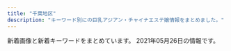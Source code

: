 ```yaml
---
title: "千葉地区"
description: "キーワード別にの巨乳アジアン・チャイナエステ嬢情報をまとめました。"
---
```


新着画像と新着キーワードをまとめています。
2021年05月26日の情報です。

<DmmAffiliateIns />
<KeywordTable
  shops={
    [
    {
        "keywords": {
            "90": 5,
            "D": 3,
            "92": 2,
            "89": 5,
            "E": 9
        },
        "url": "http://moeai.est888.com/",
        "img_links": [
            "http://moeai.est888.com/css/staff/staff005-a.jpg",
            "http://moeai.est888.com/css/staff/staff07.jpg",
            "http://moeai.est888.com/css/tel01.png",
            "http://moeai.est888.com/css/nav/nav-002.png",
            "http://moeai.est888.com/css/top-right01.jpg",
            "http://moeai.est888.com/css/staff/staff11-a.jpg",
            "http://moeai.est888.com/css/staff/staff06.jpg",
            "http://moeai.est888.com/css/staff/staff12.jpg",
            "http://moeai.est888.com/css/staff/staff01-a.jpg",
            "http://moeai.est888.com/css/nav/nav-004.png",
            "http://moeai.est888.com/css/staff/staff004-a.jpg",
            "http://moeai.est888.com/css/osusume-09.jpg",
            "http://moeai.est888.com/css/staff/staff09.jpg",
            "http://moeai.est888.com/css/nav/nav-001.png",
            "http://moeai.est888.com/css/staff/staff09-a.jpg",
            "http://moeai.est888.com/css/staff/staff07-a.jpg",
            "http://moeai.est888.com/css/staff/staff005.jpg",
            "http://moeai.est888.com/css/staff/staff003-a.jpg",
            "http://moeai.est888.com/css/staff/staff06-a.jpg",
            "http://moeai.est888.com/css/staff/staff11.jpg",
            "http://moeai.est888.com/css/staff/staff02.jpg",
            "http://moeai.est888.com/css/staff/staff004.jpg",
            "http://moeai.est888.com/css/staff/staff02-a.jpg",
            "http://moeai.est888.com/css/staff/staff12-a.jpg",
            "http://moeai.est888.com/css/nav/nav-003.png",
            "http://moeai.est888.com/css/staff/staff10.jpg",
            "http://moeai.est888.com/css/staff/staff10-a.jpg",
            "http://moeai.est888.com/css/nav/nav-006.png",
            "http://moeai.est888.com/css/staff/staff01.jpg",
            "http://moeai.est888.com/css/nav/nav-005.png",
            "http://moeai.est888.com/css/staff/staff08-a.jpg",
            "http://moeai.est888.com/css/staff/staff08.jpg",
            "http://moeai.est888.com/css/staff/staff003.jpg"
        ],
        "name": "\u840c\u611b -\u3082\u3048\u3042\u3044-",
        "station": "\u5343\u8449\u4e2d\u592e\u99c5\u6771\u53e3"
    },
    {
        "name": "\u5eb7\u697d\u5712",
        "station": "\u9ad8\u6839\u6728\u6238\u99c5\u5317\u53e3",
        "img_links": [
            "http://kourakuenmise.com/images/header_img.jpg",
            "http://kourakuenmise.com/zp/img0011.jpg",
            "http://kourakuenmise.com/images/2078427_1.jpg",
            "http://kourakuenmise.com/zp/img012.jpg",
            "http://kourakuenmise.com/images/mobile.jpg",
            "http://kourakuenmise.com/zp/img011.jpg",
            "http://kourakuenmise.com/zp/img006.jpg",
            "http://kourakuenmise.com/zp/img007.jpg",
            "http://kourakuenmise.com/images/46-11051416223130.jpg",
            "http://kourakuenmise.com/zp/img04.jpg",
            "http://kourakuenmise.com/zp/img005.jpg",
            "http://kourakuenmise.com/images/news_bj.jpg"
        ],
        "keywords": {},
        "url": "http://kourakuenmise.com/"
    },
    {
        "station": "JR\u4e94\u4e95\u99c5\u6771\u53e3",
        "img_links": [
            "http://www.es-goi.click/img/emi1.jpg",
            "http://www.es-goi.click/images/line.jpg",
            "http://www.es-goi.click/images/int1.jpg",
            "http://www.es-goi.click/images/mobile.jpg",
            "http://www.es-goi.click/images/sys4.jpg",
            "http://www.es-goi.click/images/staff_t.jpg",
            "http://www.es-goi.click/images/head.jpg",
            "http://www.es-goi.click/images/int2.jpg",
            "http://www.es-goi.click/img/rika1.jpg",
            "http://www.es-goi.click/images/4.jpg",
            "http://www.es-goi.click/images/interior_t.jpg",
            "http://www.es-goi.click/images/tr.jpg",
            "http://www.es-goi.click/images/sys1.jpg",
            "http://www.es-goi.click/images/sys2.jpg",
            "http://www.es-goi.click/images/sys3.jpg",
            "http://www.es-goi.click/images/info.jpg",
            "http://www.es-goi.click/img/yuri1.jpg",
            "http://www.es-goi.click/images/2.jpg",
            "http://www.es-goi.click/img/hana1.jpg",
            "http://www.es-goi.click/images/news.jpg",
            "http://www.es-goi.click/images/3.jpg",
            "http://www.es-goi.click/images/sys5.jpg",
            "http://www.es-goi.click/images/1.jpg"
        ],
        "url": "http://www.es-goi.click/",
        "name": "\u9759\u5fc3\u5802\uff5e\u30bb\u30a4\u30b7\u30f3\u30c9\u30a6\uff5e",
        "keywords": {}
    },
    {
        "img_links": [
            "http://www.aya-esthe.xyz/files/003-03.jpg",
            "http://www.aya-esthe.xyz/images/mobile.jpg",
            "http://www.aya-esthe.xyz/images/link_t.jpg",
            "http://www.aya-esthe.xyz/files/027-02.jpg",
            "http://www.aya-esthe.xyz/files/046-03.jpg",
            "http://www.aya-esthe.xyz/files/005.jpg",
            "http://www.aya-esthe.xyz/files/054.jpg",
            "http://www.aya-esthe.xyz/images/staff_t.jpg",
            "http://www.aya-esthe.xyz/files/006-02.jpg",
            "http://www.aya-esthe.xyz/files/045-03.jpg",
            "http://www.aya-esthe.xyz/images/head.jpg",
            "http://www.aya-esthe.xyz/files/045.jpg",
            "http://www.aya-esthe.xyz/files/003-02.jpg",
            "http://www.aya-esthe.xyz/images/tel.jpg",
            "http://www.aya-esthe.xyz/files/005-03.jpg",
            "http://www.aya-esthe.xyz/files/051-03.jpg",
            "http://www.aya-esthe.xyz/images/int2.jpg",
            "http://www.aya-esthe.xyz/images/news.jpg",
            "http://www.aya-esthe.xyz/files/005-02.jpg",
            "http://www.aya-esthe.xyz/files/046.jpg",
            "http://www.aya-esthe.xyz/files/006.jpg",
            "http://www.aya-esthe.xyz/files/003.jpg",
            "http://www.aya-esthe.xyz/files/027-03.jpg",
            "http://www.aya-esthe.xyz/files/054-03.jpg",
            "http://www.aya-esthe.xyz/files/051-02.jpg",
            "http://www.aya-esthe.xyz/images/sys1.jpg",
            "http://www.aya-esthe.xyz/files/045-02.jpg",
            "http://www.aya-esthe.xyz/files/046-02.jpg",
            "http://www.aya-esthe.xyz/files/054-02.jpg",
            "http://www.aya-esthe.xyz/files/051.jpg",
            "http://www.aya-esthe.xyz/files/027.jpg",
            "http://www.aya-esthe.xyz/files/006-03.jpg",
            "http://www.aya-esthe.xyz/images/interior_t.jpg"
        ],
        "url": "http://www.aya-esthe.xyz/",
        "station": "JR\u7a32\u6bdb\u99c5\u6771\u53e3",
        "keywords": {
            "C": 1,
            "85": 1,
            "93": 2,
            "D": 5,
            "87": 3,
            "E": 1,
            "86": 2
        },
        "name": "\u5f69 \u3042\u3084"
    },
    {
        "url": "http://www.mint.esjp.info/",
        "name": "\u30df\u30f3\u30c8",
        "keywords": {
            "D": 3,
            "86": 1,
            "88": 1,
            "87": 1
        },
        "img_links": [
            "http://www.mint.esjp.info/images/tel.jpg",
            "http://www.mint.esjp.info/images/interior_t.jpg",
            "http://www.mint.esjp.info/files/001.jpg",
            "http://www.mint.esjp.info/images/link_t.jpg",
            "http://www.mint.esjp.info/files/003-03.jpg",
            "http://www.mint.esjp.info/files/002.jpg",
            "http://www.mint.esjp.info/files/003-02.jpg",
            "http://www.mint.esjp.info/images/sys1.jpg",
            "http://www.mint.esjp.info/images/head.jpg",
            "http://www.mint.esjp.info/images/staff_t.jpg",
            "http://www.mint.esjp.info/files/002-03.jpg",
            "http://www.mint.esjp.info/files/002-02.jpg",
            "http://www.mint.esjp.info/images/news.jpg",
            "http://www.mint.esjp.info/files/001-02.jpg",
            "http://www.mint.esjp.info/files/003.jpg",
            "http://www.mint.esjp.info/images/int2.jpg",
            "http://www.mint.esjp.info/images/mobile.jpg",
            "http://www.mint.esjp.info/files/001-03.jpg"
        ],
        "station": "\u7fd2\u5fd7\u91ce\u99c5"
    },
    {
        "name": "\u30aa\u30ec\u30f3\u30b8",
        "keywords": {},
        "url": "http://www.orange-est.com/",
        "station": "JR\u8302\u539f\u99c5\u5357\u53e3",
        "img_links": [
            "http://www.orange-est.com/images/menu/info02.jpg",
            "http://www.orange-est.com/images/menu/ac02.jpg",
            "http://www.orange-est.com/images/info/info02.jpg",
            "http://www.orange-est.com/images/menu/top02.jpg",
            "http://www.orange-est.com/images/menu/link02.jpg",
            "http://www.orange-est.com/images/girl/gal_2012090519081607502033005.jpg",
            "http://www.orange-est.com/images/girl/gal_2012280703521609149903005.jpg",
            "http://www.orange-est.com/images/common/170912073106right.jpg",
            "http://www.orange-est.com/images/menu/esthe02.jpg",
            "http://www.orange-est.com/images/girls_top.jpg",
            "http://www.orange-est.com/images/girl/gal_2012090519241607501998005.jpg",
            "http://www.orange-est.com/images/common/201209044137index.jpg",
            "http://www.orange-est.com/images/common/201209044137telephone.jpg",
            "http://www.orange-est.com/images/info/info01.jpg",
            "http://www.orange-est.com/images/common/201209044137main.jpg"
        ]
    },
    {
        "keywords": {
            "D": 6,
            "87": 2,
            "85": 4
        },
        "img_links": [
            "https://resort-max.jpn.mn/images/top1.jpg",
            "https://resort-max.jpn.mn/photos/sites/133/2021/05/2021051910544539.jpg",
            "https://resort-max.jpn.mn/images/ser5.jpg",
            "https://resort-max.jpn.mn/images/ser6.jpg",
            "https://resort-max.jpn.mn/images/s_staff.png",
            "https://resort-max.jpn.mn/images/info.jpg",
            "https://resort-max.jpn.mn/photos/sites/133/2021/05/2021051910543346.jpg",
            "https://resort-max.jpn.mn/photos/sites/133/2021/05/2021051913260030.jpg",
            "https://resort-max.jpn.mn/images/s_reruit.png",
            "https://resort-max.jpn.mn/images/news.png",
            "https://resort-max.jpn.mn/images/2.jpg",
            "https://resort-max.jpn.mn/images/1.jpg",
            "https://resort-max.jpn.mn/images/ser4.jpg",
            "https://resort-max.jpn.mn/images/top.jpg",
            "https://resort-max.jpn.mn/images/ser2.jpg",
            "https://resort-max.jpn.mn/images/ser1.jpg",
            "https://resort-max.jpn.mn/images/mobile.jpg",
            "https://resort-max.jpn.mn/images/ser3.jpg"
        ],
        "station": "\u5343\u8449\u4e2d\u592e\u99c5\u6771\u53e3",
        "url": "https://resort-max.jpn.mn/",
        "name": "\u30ea\u30be\u30fc\u30c8MAX"
    },
    {
        "name": "For You",
        "url": "http://massage-aroma.blue/",
        "keywords": {
            "D": 5,
            "E": 1,
            "86": 6
        },
        "img_links": [
            "http://massage-aroma.blue/images/nav-005.png",
            "http://massage-aroma.blue/images/tel.png",
            "http://massage-aroma.blue/images/cg021.jpg",
            "http://massage-aroma.blue/images/nav-001.png",
            "http://massage-aroma.blue/images/cg07a.jpg",
            "http://massage-aroma.blue/images/nav-006.png",
            "http://massage-aroma.blue/images/cg05b.jpg",
            "http://massage-aroma.blue/images/cg02.jpg",
            "http://massage-aroma.blue/images/no.png",
            "http://massage-aroma.blue/images/nav-002.png",
            "http://massage-aroma.blue/images/cg01a.jpg",
            "http://massage-aroma.blue/images/cg03.jpg",
            "http://massage-aroma.blue/images/nav-003.png",
            "http://massage-aroma.blue/images/cg022.jpg",
            "http://massage-aroma.blue/images/cg06.jpg",
            "http://massage-aroma.blue/images/nav-004.png",
            "http://massage-aroma.blue/images/top001.png"
        ],
        "station": "JR\u7a32\u6bdb\u99c5\u6771\u53e3"
    },
    {
        "name": "\u7d2b\u5922",
        "img_links": [
            "https://murasakiyume.jpn.mn/images/ac1.jpg",
            "https://murasakiyume.jpn.mn/images/ac2.jpg",
            "https://murasakiyume.jpn.mn/images/sp_top.jpg",
            "https://murasakiyume.jpn.mn/photos/sites/59/2020/11/2020111106333039.jpg",
            "https://murasakiyume.jpn.mn/photos/sites/59/2020/12/2020122306472969.jpg",
            "https://murasakiyume.jpn.mn/images/sp_tit_therapist.png",
            "https://murasakiyume.jpn.mn/photos/sites/59/2020/10/202010220329416.jpg",
            "https://murasakiyume.jpn.mn/photos/sites/59/2020/10/2020102203301082.jpg",
            "https://murasakiyume.jpn.mn/images/tit_staff01.png",
            "https://murasakiyume.jpn.mn/images/sp_tit_staff01.png",
            "https://murasakiyume.jpn.mn/images/top.jpg",
            "https://murasakiyume.jpn.mn/images/room4.jpg",
            "https://murasakiyume.jpn.mn/images/room1.jpg",
            "https://murasakiyume.jpn.mn/images/sp_tit_new.png",
            "https://murasakiyume.jpn.mn/images/tit_therapist.png",
            "https://murasakiyume.jpn.mn/images/ac3.jpg",
            "https://murasakiyume.jpn.mn/images/tit_new.png",
            "https://murasakiyume.jpn.mn/photos/sites/59/2020/10/2020102203295593.jpg",
            "https://murasakiyume.jpn.mn/photos/sites/59/2020/10/2020102203292385.jpg",
            "https://murasakiyume.jpn.mn/images/maining.jpg",
            "https://murasakiyume.jpn.mn/images/room2.jpg",
            "https://murasakiyume.jpn.mn/images/tit_staff02.png",
            "https://murasakiyume.jpn.mn/images/sp_tit_staff02.png",
            "https://murasakiyume.jpn.mn/images/room3.jpg",
            "https://murasakiyume.jpn.mn/images/img_tel.png"
        ],
        "keywords": {
            "87": 12,
            "86": 18,
            "85": 6,
            "D": 36
        },
        "station": "\u85ac\u5712\u53f0\u99c5\u6771\u53e3",
        "url": "https://murasakiyume.jpn.mn/"
    },
    {
        "img_links": [
            "http://relax-massage.xyz/images/sruru.jpg",
            "http://relax-massage.xyz/images/rec.png",
            "http://relax-massage.xyz/images/cg08.jpg",
            "http://relax-massage.xyz/images/cg02.jpg",
            "http://relax-massage.xyz/images/top.png",
            "http://relax-massage.xyz/images/cg07.jpg",
            "http://relax-massage.xyz/images/staff_s.png",
            "http://relax-massage.xyz/images/news.png",
            "http://relax-massage.xyz/images/cg01.jpg",
            "http://relax-massage.xyz/images/precau.png",
            "http://relax-massage.xyz/images/evetop.png",
            "http://relax-massage.xyz/images/cg03.jpg",
            "http://relax-massage.xyz/images/cg05.jpg",
            "http://relax-massage.xyz/images/cg04.jpg"
        ],
        "url": "http://relax-massage.xyz/",
        "name": "\u7f8e\u5eb5 -\u3073\u3042\u3093-",
        "station": "JR\u5e55\u5f35\u672c\u90f7\u99c5\u5357\u53e3",
        "keywords": {
            "86": 7,
            "D": 4,
            "E": 3
        }
    },
    {
        "keywords": {
            "85": 5,
            "80": 1,
            "83": 1,
            "84": 1,
            "86": 6,
            "E": 1,
            "C": 1,
            "87": 4,
            "D": 16
        },
        "station": "JR\u6d25\u7530\u6cbc\u99c5\u5317\u53e3",
        "img_links": [
            "http://golden-time.jpn.mn/photos/sites/69/2019/12/2019122305283220.jpg",
            "http://golden-time.jpn.mn/photos/sites/69/2020/09/2020091207514598.jpg",
            "http://golden-time.jpn.mn/images/info1.jpg",
            "http://golden-time.jpn.mn/photos/sites/69/2021/05/2021050316143157.jpg",
            "http://golden-time.jpn.mn/images/side_tel.jpg",
            "http://golden-time.jpn.mn/images/link_nav06.jpg",
            "http://golden-time.jpn.mn/images/info2.jpg",
            "http://golden-time.jpn.mn/images/link_nav07.jpg",
            "http://golden-time.jpn.mn/photos/sites/69/2019/12/201912060728409.jpg",
            "http://golden-time.jpn.mn/photos/sites/69/2020/11/2020110608161178.jpg",
            "http://golden-time.jpn.mn/images/link_nav02.jpg",
            "http://golden-time.jpn.mn/photos/sites/69/2021/04/2021042017202961.jpg",
            "http://golden-time.jpn.mn/images/sp_top.jpg",
            "http://golden-time.jpn.mn/photos/sites/69/2019/12/2019120209284861.jpg",
            "http://golden-time.jpn.mn/photos/sites/69/2019/12/2019120209284771.jpg",
            "http://golden-time.jpn.mn/photos/sites/69/2021/03/2021031615565242.jpg",
            "http://golden-time.jpn.mn/images/link_nav03.jpg",
            "http://golden-time.jpn.mn/images/side_link.jpg",
            "http://golden-time.jpn.mn/images/link_nav04.jpg",
            "http://golden-time.jpn.mn/photos/sites/69/2020/05/2020053002120414.jpg",
            "http://golden-time.jpn.mn/photos/sites/69/2020/09/2020091207515151.jpg",
            "http://golden-time.jpn.mn/images/top_slider02.png",
            "http://golden-time.jpn.mn/images/link_nav05.jpg",
            "http://golden-time.jpn.mn/images/top_slider01.jpg",
            "http://golden-time.jpn.mn/images/info3.jpg",
            "http://golden-time.jpn.mn/photos/sites/69/2019/12/2019121206424523.jpg",
            "http://golden-time.jpn.mn/photos/sites/69/2020/12/2020122203240620.jpg",
            "http://golden-time.jpn.mn/images/top.png",
            "http://golden-time.jpn.mn/photos/sites/69/2019/12/2019120209284923.jpg",
            "http://golden-time.jpn.mn/images/link_nav01.jpg",
            "http://golden-time.jpn.mn/photos/sites/69/2020/11/2020111607331079.jpg",
            "http://golden-time.jpn.mn/photos/sites/69/2020/06/2020061808580654.jpg",
            "http://golden-time.jpn.mn/photos/sites/69/2020/09/202009160836574.jpg",
            "http://golden-time.jpn.mn/photos/sites/69/2019/12/2019120901533068.jpg",
            "http://golden-time.jpn.mn/photos/sites/69/2019/12/2019120804110927.jpg",
            "http://golden-time.jpn.mn/images/ico01.png",
            "http://golden-time.jpn.mn/images/side_mobile.jpg",
            "http://golden-time.jpn.mn/photos/sites/69/2021/03/2021032410092298.jpg"
        ],
        "url": "http://golden-time.jpn.mn/",
        "name": "\u30b4\u30fc\u30eb\u30c7\u30f3\u30bf\u30a4\u30e0"
    },
    {
        "url": "http://www.relax-leo.com/",
        "station": "\u52dd\u7530\u53f0\u99c5\u5357\u53e3",
        "name": "Leo",
        "keywords": {
            "C": 13,
            "86": 12,
            "85": 24
        },
        "img_links": [
            "http://www.relax-leo.com/img/material/top_t1.png",
            "http://www.relax-leo.com/i/img/operation/img_service_04.png",
            "http://www.relax-leo.com/img/material/p5_ct1.png",
            "http://www.relax-leo.com/thumbnails/009.jpg",
            "http://www.relax-leo.com/files/023-02.jpg",
            "http://www.relax-leo.com/img/material/top_t5.png",
            "http://www.relax-leo.com/files/015-02.jpg",
            "http://www.relax-leo.com/files/019.jpg",
            "http://www.relax-leo.com/i/img/operation/img_service_03.png",
            "http://www.relax-leo.com/img/material/p4_ct1.png",
            "http://www.relax-leo.com/img/material/top_pickback.png",
            "http://www.relax-leo.com/thumbnails/023.jpg",
            "http://www.relax-leo.com/files/010-03.jpg",
            "http://www.relax-leo.com/img/material/gm5_rollout.png",
            "http://www.relax-leo.com/img/material/gm3_rollout.png",
            "http://www.relax-leo.com/files/019-03.jpg",
            "http://www.relax-leo.com/files/019-02.jpg",
            "http://www.relax-leo.com/files/008-03.jpg",
            "http://www.relax-leo.com/img/top/img_service_02.png",
            "http://www.relax-leo.com/img/material/p3_ct1.png",
            "http://www.relax-leo.com/files/022.jpg",
            "http://www.relax-leo.com/files/022-03.jpg",
            "http://www.relax-leo.com/thumbnails/022.jpg",
            "http://www.relax-leo.com/thumbnails/021.jpg",
            "http://www.relax-leo.com/files/015-03.jpg",
            "http://www.relax-leo.com/files/021-03.jpg",
            "http://www.relax-leo.com/files/015.jpg",
            "http://www.relax-leo.com/img/material/p2_ct1.png",
            "http://www.relax-leo.com/thumbnails/011.jpg",
            "http://www.relax-leo.com/i/img/operation/img_service_01.png",
            "http://www.relax-leo.com/files/009-03.jpg",
            "http://www.relax-leo.com/img/material/age.png",
            "http://www.relax-leo.com/files/010-02.jpg",
            "http://www.relax-leo.com/img/top/img_service_04.png",
            "http://www.relax-leo.com/img/material/top_t3.png",
            "http://www.relax-leo.com/img/material/gm1_rollout.png",
            "http://www.relax-leo.com/files/023.jpg",
            "http://www.relax-leo.com/files/018-02.jpg",
            "http://www.relax-leo.com/files/011-03.jpg",
            "http://www.relax-leo.com/img/material/gm2_rollout.png",
            "http://www.relax-leo.com/img/material/gm6_rollout.png",
            "http://www.relax-leo.com/img/material/frameback.png",
            "http://www.relax-leo.com/img/material/top_t4.png",
            "http://www.relax-leo.com/i/img/operation/img_service_02.png",
            "http://www.relax-leo.com/thumbnails/018.jpg",
            "http://www.relax-leo.com/files/018.jpg",
            "http://www.relax-leo.com/img/material/backlistbtn.png",
            "http://www.relax-leo.com/files/011-02.jpg",
            "http://www.relax-leo.com/files/022-02.jpg",
            "http://www.relax-leo.com/thumbnails/015.jpg",
            "http://www.relax-leo.com/img/material/p7_ct1.png",
            "http://www.relax-leo.com/files/021-02.jpg",
            "http://www.relax-leo.com/img/material/camp20201027.jpg",
            "http://www.relax-leo.com/thumbnails/008.jpg",
            "http://www.relax-leo.com/thumbnails/019.jpg",
            "http://www.relax-leo.com/files/008.jpg",
            "http://www.relax-leo.com/files/010.jpg",
            "http://www.relax-leo.com/files/008-02.jpg",
            "http://www.relax-leo.com/files/009-02.jpg",
            "http://www.relax-leo.com/img/top/img_service_03.png",
            "http://www.relax-leo.com/files/023-03.jpg",
            "http://www.relax-leo.com/img/material/top_t2.png",
            "http://www.relax-leo.com/files/009.jpg",
            "http://www.relax-leo.com/img/top/img_service_01.png",
            "http://www.relax-leo.com/img/material/att.png",
            "http://www.relax-leo.com/img/material/p3_ct2.png",
            "http://www.relax-leo.com/img/material/gm4_rollout.png",
            "http://www.relax-leo.com/files/018-03.jpg",
            "http://www.relax-leo.com/thumbnails/010.jpg",
            "http://www.relax-leo.com/index4.jpg",
            "http://www.relax-leo.com/files/011.jpg",
            "http://www.relax-leo.com/files/021.jpg",
            "http://www.relax-leo.com/img/material/frames.png"
        ]
    },
    {
        "img_links": [],
        "name": "\u5922\u767e\u5408",
        "keywords": {},
        "station": "JR\u7a32\u6bdb\u99c5\u897f\u53e3",
        "url": "https://yume-yuri.jpn.cm/"
    },
    {
        "keywords": {
            "87": 96,
            "G": 32,
            "86": 32,
            "E": 64,
            "84": 32,
            "D": 112,
            "F": 16,
            "88": 48,
            "85": 16,
            "83": 16,
            "C": 40
        },
        "img_links": [
            "https://tenshinomori.xyz.mn/images/m9.jpg",
            "https://tenshinomori.xyz.mn/images/s_news.png",
            "https://tenshinomori.xyz.mn/images/room1.jpg",
            "https://tenshinomori.xyz.mn/photos/sites/11/2021/04/2021040311010666.jpg",
            "https://tenshinomori.xyz.mn/photos/sites/11/2020/11/2020110419415087.jpg",
            "https://tenshinomori.xyz.mn/photos/sites/11/2021/04/2021042614492347.jpg",
            "https://tenshinomori.xyz.mn/images/m15.jpg",
            "https://tenshinomori.xyz.mn/photos/sites/11/2020/09/2020091810504376-e1600835665263.jpg",
            "https://tenshinomori.xyz.mn/images/m14.jpg",
            "https://tenshinomori.xyz.mn/images/m10.jpg",
            "https://tenshinomori.xyz.mn/photos/sites/11/2021/05/202105201050188.jpg",
            "https://tenshinomori.xyz.mn/images/room4.jpg",
            "https://tenshinomori.xyz.mn/photos/sites/11/2021/04/2021042010572362.jpg",
            "https://tenshinomori.xyz.mn/images/s_link.png",
            "https://tenshinomori.xyz.mn/photos/sites/11/2020/12/2020121613443586.jpg",
            "https://tenshinomori.xyz.mn/images/s_massage.png",
            "https://tenshinomori.xyz.mn/photos/sites/11/2021/02/2021022516063829.jpg",
            "https://tenshinomori.xyz.mn/images/m11.jpg",
            "https://tenshinomori.xyz.mn/images/m13.jpg",
            "https://tenshinomori.xyz.mn/images/s3.png",
            "https://tenshinomori.xyz.mn/images/mobile.jpg",
            "https://tenshinomori.xyz.mn/images/info.jpg",
            "https://tenshinomori.xyz.mn/images/s1.png",
            "https://tenshinomori.xyz.mn/photos/sites/11/2021/04/2021040311010754.jpg",
            "https://tenshinomori.xyz.mn/images/m8.jpg",
            "https://tenshinomori.xyz.mn/photos/sites/11/2021/02/2021021814154555.jpg",
            "https://tenshinomori.xyz.mn/photos/sites/11/2020/09/2020092918150341.jpg",
            "https://tenshinomori.xyz.mn/photos/sites/11/2021/01/2021010815482045.jpg",
            "https://tenshinomori.xyz.mn/images/room2.jpg",
            "https://tenshinomori.xyz.mn/images/s_staff.png",
            "https://tenshinomori.xyz.mn/images/room3.jpg",
            "https://tenshinomori.xyz.mn/images/s_pick.png",
            "https://tenshinomori.xyz.mn/photos/sites/11/2020/09/2020091810504376.jpg",
            "https://tenshinomori.xyz.mn/photos/sites/11/2020/09/2020091111050813.jpg",
            "https://tenshinomori.xyz.mn/images/m12.jpg",
            "https://tenshinomori.xyz.mn/images/m7.jpg",
            "https://tenshinomori.xyz.mn/photos/sites/11/2021/04/2021040919092618.jpg",
            "https://tenshinomori.xyz.mn/photos/sites/11/2020/12/2020121016271562.jpg",
            "https://tenshinomori.xyz.mn/images/top.png"
        ],
        "station": "JR\u6d25\u7530\u6cbc\u99c5\u5317\u53e3",
        "name": "\u5929\u4f7f\u306e\u68ee",
        "url": "https://tenshinomori.xyz.mn/"
    },
    {
        "keywords": {
            "C": 3,
            "88": 2,
            "94": 1,
            "F": 1,
            "86": 4,
            "85": 4,
            "D": 7
        },
        "url": "http://riversopdd.site/",
        "img_links": [
            "http://riversopdd.site/static/picture/nav-004.png",
            "http://riversopdd.site/static/picture/nav-005.png",
            "http://riversopdd.site/static/picture/top003.jpg",
            "http://riversopdd.site/uploads/191206/1-191206102GaK.jpg",
            "http://riversopdd.site/static/picture/nav-001.png",
            "http://riversopdd.site/uploads/200807/1-200PG63506145.jpg",
            "http://riversopdd.site/uploads/191021/1-191021125359649.jpg",
            "http://riversopdd.site/static/picture/top01.png",
            "http://riversopdd.site/static/picture/left.jpg",
            "http://riversopdd.site/uploads/201016/1-2010161601241L.jpg",
            "http://riversopdd.site/uploads/191021/1-19102112532L42.jpg",
            "http://riversopdd.site/static/picture/nav-003.png",
            "http://riversopdd.site/uploads/210415/1-21041512423J28.jpg",
            "http://riversopdd.site/uploads/200605/1-2006051J64E48.jpg",
            "http://riversopdd.site/uploads/200218/1-20021QG51A56.jpg",
            "http://riversopdd.site/static/picture/nav-002.png",
            "http://riversopdd.site/static/picture/tel.png",
            "http://riversopdd.site/static/picture/right.jpg",
            "http://riversopdd.site/uploads/210128/1-21012Q40403C5.jpg",
            "http://riversopdd.site/uploads/201102/1-201102145U1P3.jpg",
            "http://riversopdd.site/static/picture/nav-006.png",
            "http://riversopdd.site/uploads/201230/1-201230143424H5.jpg"
        ],
        "name": "\u7761\u84ee\u82b1",
        "station": "JR\u8607\u6211\u99c5\u897f\u53e3"
    },
    {
        "img_links": [
            "http://hani.iest.info/photos/sites/18/2019/10/2019101407222923.jpg",
            "http://hani.iest.info/images/acc3.jpg",
            "http://hani.iest.info/photos/sites/18/2019/12/2019120309530549.jpg",
            "http://hani.iest.info/photos/sites/18/2019/12/2019122008033171.jpg",
            "http://hani.iest.info/photos/sites/18/2019/10/2019100602133354.jpg",
            "http://hani.iest.info/photos/sites/18/2019/10/2019100602133829.jpg",
            "http://hani.iest.info/photos/sites/18/2020/06/2020060903502311.jpg",
            "http://hani.iest.info/images/room2.jpg",
            "http://hani.iest.info/images/s_staff.png",
            "http://hani.iest.info/photos/sites/18/2019/10/2019101407222356.jpg",
            "http://hani.iest.info/photos/sites/18/2020/02/2020022704442031.jpg",
            "http://hani.iest.info/photos/sites/18/2021/04/202104290552300.jpg",
            "http://hani.iest.info/photos/sites/18/2020/06/2020060903502382.jpg",
            "http://hani.iest.info/images/room1.jpg",
            "http://hani.iest.info/images/news.png",
            "http://hani.iest.info/images/room4.jpg",
            "http://hani.iest.info/images/room3.jpg",
            "http://hani.iest.info/images/s_link.png",
            "http://hani.iest.info/photos/sites/18/2019/11/2019112910073821.jpg",
            "http://hani.iest.info/images/top.png",
            "http://hani.iest.info/images/s3.jpg",
            "http://hani.iest.info/images/acc1.jpg",
            "http://hani.iest.info/photos/sites/18/2019/10/2019101903334729.jpg",
            "http://hani.iest.info/photos/sites/18/2019/10/2019100602133621.jpg",
            "http://hani.iest.info/photos/sites/18/2019/12/2019122008033573.jpg",
            "http://hani.iest.info/images/s1.jpg",
            "http://hani.iest.info/photos/sites/18/2019/10/201910060213371.jpg",
            "http://hani.iest.info/photos/sites/18/2020/02/2020022704441935.jpg",
            "http://hani.iest.info/photos/sites/18/2021/05/2021052205570339.jpg",
            "http://hani.iest.info/photos/sites/18/2019/12/201912200803389.jpg",
            "http://hani.iest.info/photos/sites/18/2019/10/201910060213393.jpg",
            "http://hani.iest.info/photos/sites/18/2020/04/2020040603065891.jpg",
            "http://hani.iest.info/photos/sites/18/2021/05/2021052205570965.jpg",
            "http://hani.iest.info/photos/sites/18/2019/10/2019100602133570.jpg",
            "http://hani.iest.info/photos/sites/18/2020/04/2020040603070417.jpg",
            "http://hani.iest.info/photos/sites/18/2019/10/2019100602133666.jpg",
            "http://hani.iest.info/images/acc2.jpg",
            "http://hani.iest.info/photos/sites/18/2019/10/201910060213369.jpg",
            "http://hani.iest.info/photos/sites/18/2020/06/2020060903502282.jpg",
            "http://hani.iest.info/images/mobile.jpg",
            "http://hani.iest.info/photos/sites/18/2020/05/2020052207375063.jpg"
        ],
        "keywords": {
            "\u30bb\u30af\u30b7\u30fc": 18,
            "88": 36,
            "D": 108,
            "C": 54,
            "85": 36,
            "87": 108,
            "86": 72,
            "E": 72,
            "F": 72,
            "84": 36,
            "89": 18
        },
        "name": "Hani\u30fb\u30cf\u30cb",
        "url": "http://hani.iest.info/",
        "station": "JR\u897f\u5343\u8449\u99c5\u5357\u53e3"
    },
    {
        "img_links": [
            "http://www.akizu.esjoho.com/files/011-03.jpg",
            "http://www.akizu.esjoho.com/files/003-03.jpg",
            "http://www.akizu.esjoho.com/files/007.jpg",
            "http://www.akizu.esjoho.com/files/007-02.jpg",
            "http://www.akizu.esjoho.com/files/011-02.jpg",
            "http://www.akizu.esjoho.com/files/011.jpg",
            "http://www.akizu.esjoho.com/images/coverGirlParts.png",
            "http://www.akizu.esjoho.com/images/mobile.jpg",
            "http://www.akizu.esjoho.com/files/003-02.jpg",
            "http://www.akizu.esjoho.com/images/backlistbtn.png",
            "http://www.akizu.esjoho.com/files/012-02.jpg",
            "http://www.akizu.esjoho.com/files/007-03.jpg",
            "http://www.akizu.esjoho.com/files/012-03.jpg",
            "http://www.akizu.esjoho.com/files/003.jpg",
            "http://www.akizu.esjoho.com/files/012.jpg"
        ],
        "url": "http://www.akizu.esjoho.com/",
        "station": "\u516b\u5343\u4ee3\u53f0\u99c5\u897f\u53e3",
        "keywords": {
            "88": 3,
            "86": 9,
            "C": 3,
            "D": 9
        },
        "name": "\u79cb\u6708"
    },
    {
        "name": "\u30d3\u30e5\u30fc\u30c6\u30a3\u30fc\u30bf\u30a4\u30e0",
        "keywords": {},
        "station": "\u5317\u7fd2\u5fd7\u91ce\u99c5",
        "url": "https://beautytime.space/",
        "img_links": [
            "https://beautytime.space/wp-content/uploads/2020/11/\u30ed\u30d3\u30fc20201113.jpg",
            "https://beautytime.space/wp-content/uploads/elementor/thumbs/risa1-p7mtzzs4sz4vu5y0os482v2cm752hscpcjnhjrwcu8.png",
            "https://beautytime.space/wp-content/uploads/elementor/thumbs/rina3-ozcekvwkqdljmcxrlasoi6p0ed9pcrmhowb1olewao.jpg",
            "https://beautytime.space/wp-content/uploads/elementor/thumbs/staff4-1-owelqgr00ctf493ev3w1zjia2cihf8zxnq49xc9hc0.png",
            "https://beautytime.space/wp-content/uploads/2020/10/\u30a2\u30af\u30bb\u30b9\u30eb\u30fc\u30c81-1024x489.png",
            "https://beautytime.space/wp-content/uploads/elementor/thumbs/staff1-owelm8h5970yvf8lka2hrlxltxd0sa7f2sfm6ij9c0.jpg",
            "https://beautytime.space/wp-content/uploads/2021/02/\u4fa1\u683c\u886820210203.png",
            "https://beautytime.space/wp-content/uploads/2020/10/\u30a2\u30af\u30bb\u30b9\u30eb\u30fc\u30c83-1024x483.png",
            "https://beautytime.space/wp-content/uploads/elementor/thumbs/yuka-p50lu8ddrj4jzit1n7g1xcrmco1jnmazdqu6br4cn4.jpg",
            "https://beautytime.space/wp-content/uploads/2020/10/DSC08765-scaled.jpg",
            "https://beautytime.space/wp-content/uploads/elementor/thumbs/yuyu2-1-p7ioyzcqk4u76cx9l83ry7dns0lnismle7aiesnlds.jpg",
            "https://beautytime.space/wp-content/uploads/2021/02/\u30ad\u30e3\u30f3\u30da\u30fc\u30f34-2-768x543.png",
            "https://beautytime.space/wp-content/uploads/2020/10/\u30a2\u30af\u30bb\u30b9\u30eb\u30fc\u30c82-1024x485.png",
            "https://beautytime.space/wp-content/uploads/2020/10/mmexport1604140517606.jpg",
            "https://yoga.oceanwp.org/wp-content/uploads/2016/09/avatar.jpg"
        ]
    },
    {
        "url": "http://biretter.xyz/",
        "name": "37.5\u2103",
        "img_links": [
            "http://biretter.xyz/static/picture/nav06.png",
            "http://biretter.xyz/static/picture/sp-tel.png",
            "http://biretter.xyz/static/picture/m-top03.png",
            "http://biretter.xyz/static/picture/m-top04.png",
            "http://biretter.xyz/static/picture/m-head03.png",
            "http://biretter.xyz/uploads/210512/1-210512150635109.jpg",
            "http://biretter.xyz/uploads/210512/1-210512150Kc06.jpg",
            "http://biretter.xyz/static/picture/nav05.png",
            "http://biretter.xyz/static/picture/sp-qizu.png",
            "http://biretter.xyz/uploads/210323/1-210323131023340.jpg",
            "http://biretter.xyz/static/picture/nav02.png",
            "http://biretter.xyz/uploads/210506/1-210506124301S8.jpg",
            "http://biretter.xyz/static/picture/nav01.png",
            "http://biretter.xyz/static/picture/m-top02.png",
            "http://biretter.xyz/static/picture/nav03.png",
            "http://biretter.xyz/static/picture/nav04.png"
        ],
        "station": "\u5343\u8449\u4e2d\u592e\u99c5\u897f\u53e3",
        "keywords": {
            "D": 1,
            "C": 1,
            "89": 1,
            "85": 2
        }
    },
    {
        "img_links": [
            "http://www.rakuraku-inage.info/files/021.jpg",
            "http://www.rakuraku-inage.info/images/icon_info.png",
            "http://www.rakuraku-inage.info/files/061-02.jpg",
            "http://www.rakuraku-inage.info/common/images/photo03.jpg",
            "http://www.rakuraku-inage.info/files/021-03.jpg",
            "http://www.rakuraku-inage.info/files/061-03.jpg",
            "http://www.rakuraku-inage.info/files/062-02.jpg",
            "http://www.rakuraku-inage.info/files/062.jpg",
            "http://www.rakuraku-inage.info/files/061.jpg",
            "http://www.rakuraku-inage.info/images/icon_top.png",
            "http://www.rakuraku-inage.info/images/icon_tel.png",
            "http://www.rakuraku-inage.info/common/images/photo02.jpg",
            "http://www.rakuraku-inage.info/common/images/photo01.jpg",
            "http://www.rakuraku-inage.info/files/047.jpg",
            "http://www.rakuraku-inage.info/files/017.jpg",
            "http://www.rakuraku-inage.info/files/062-03.jpg",
            "http://www.rakuraku-inage.info/files/017-02.jpg",
            "http://www.rakuraku-inage.info/files/047-02.jpg",
            "http://www.rakuraku-inage.info/images/icon_staff.png",
            "http://www.rakuraku-inage.info/files/048-03.jpg",
            "http://www.rakuraku-inage.info/files/048.jpg",
            "http://www.rakuraku-inage.info/files/047-03.jpg",
            "http://www.rakuraku-inage.info/files/021-02.jpg",
            "http://www.rakuraku-inage.info/images/mainImg_sub.jpg",
            "http://www.rakuraku-inage.info/images/btn2.png",
            "http://www.rakuraku-inage.info/files/017-03.jpg",
            "http://www.rakuraku-inage.info/files/048-02.jpg"
        ],
        "url": "http://www.rakuraku-inage.info/",
        "keywords": {
            "86": 4,
            "83": 4,
            "87": 8,
            "D": 16,
            "88": 4,
            "C": 8,
            "85": 4
        },
        "name": "\u3089\u304f\u3089\u304f",
        "station": "JR\u7a32\u6bdb\u99c5\u6771\u53e3"
    },
    {
        "url": "http://sara.xyz.mn/",
        "img_links": [
            "http://sara.xyz.mn/photos/sites/108/2019/10/2019100108375747.jpg",
            "http://sara.xyz.mn/photos/sites/108/2019/10/2019100108375699.jpg",
            "http://sara.xyz.mn/images/top.jpg",
            "http://sara.xyz.mn/images/s_news.jpg",
            "http://sara.xyz.mn/photos/sites/108/2019/10/2019100108375817.jpg",
            "http://sara.xyz.mn/images/s_pick.jpg",
            "http://sara.xyz.mn/images/s_face.jpg",
            "http://sara.xyz.mn/photos/sites/108/2019/10/201910010837567.jpg",
            "http://sara.xyz.mn/images/end1.jpg",
            "http://sara.xyz.mn/images/nbj3.jpg",
            "http://sara.xyz.mn/photos/sites/108/2019/11/201911100438444.jpg",
            "http://sara.xyz.mn/photos/sites/108/2021/04/2021040105285767.jpg",
            "http://sara.xyz.mn/images/mobile.jpg",
            "http://sara.xyz.mn/images/s_info.jpg",
            "http://sara.xyz.mn/images/1.jpg",
            "http://sara.xyz.mn/images/s_staff.jpg",
            "http://sara.xyz.mn/images/top1.jpg",
            "http://sara.xyz.mn/images/staffs.png"
        ],
        "station": "\u5343\u8449\u4e2d\u592e\u99c5",
        "name": "\u5929\u4f7f\u697d\u5712",
        "keywords": {
            "88": 2,
            "E": 3,
            "C": 1,
            "87": 2,
            "D": 2,
            "86": 2
        }
    },
    {
        "img_links": [
            "http://yasuragi.jps.cm/images/staff1.jpg",
            "http://yasuragi.jps.cm/images/news.jpg",
            "http://yasuragi.jps.cm/images/room2.jpg",
            "http://yasuragi.jps.cm/photos/sites/52/2019/07/2019071306262265.jpg",
            "http://yasuragi.jps.cm/images/news2.jpg",
            "http://yasuragi.jps.cm/images/room3.jpg",
            "http://yasuragi.jps.cm/images/top1.jpg",
            "http://yasuragi.jps.cm/images/news_dz.jpg",
            "http://yasuragi.jps.cm/photos/sites/52/2020/12/2020121904260837.jpg",
            "http://yasuragi.jps.cm/images/top2.jpg",
            "http://yasuragi.jps.cm/photos/sites/52/2017/01/staff3.jpg",
            "http://yasuragi.jps.cm/images/r1.jpg",
            "http://yasuragi.jps.cm/images/room4.jpg",
            "http://yasuragi.jps.cm/photos/sites/52/2020/12/2020120108410335.jpg",
            "http://yasuragi.jps.cm/images/mobile.jpg",
            "http://yasuragi.jps.cm/images/top.jpg",
            "http://yasuragi.jps.cm/images/room1.jpg",
            "http://yasuragi.jps.cm/photos/sites/52/2021/02/202102170516289.jpg"
        ],
        "url": "http://yasuragi.jps.cm/",
        "station": "\u5343\u8449\u4e2d\u592e\u99c5\u6771\u53e3",
        "keywords": {
            "C": 14,
            "86": 3,
            "E": 1,
            "D": 2
        },
        "name": "\u3084\u3059\u3089\u304e"
    },
    {
        "station": "JR\u6210\u7530\u99c5\u6771\u53e3",
        "img_links": [
            "http://heart-est.tokyo/images/staff-tite.jpg",
            "http://heart-est.tokyo/images/haruka.jpg",
            "http://heart-est.tokyo/images/g0.jpg",
            "http://heart-est.tokyo/images/shizuka.jpg",
            "http://heart-est.tokyo/images/r1.jpg",
            "http://heart-est.tokyo/images/new-t.jpg",
            "http://heart-est.tokyo/images/emi.jpg",
            "http://heart-est.tokyo/images/heart.png",
            "http://heart-est.tokyo/images/end.png",
            "http://heart-est.tokyo/images/r4.jpg",
            "http://heart-est.tokyo/images/r2.jpg",
            "http://heart-est.tokyo/images/riri.jpg",
            "http://heart-est.tokyo/images/newface-t.jpg",
            "http://heart-est.tokyo/images/link-tite.jpg",
            "http://heart-est.tokyo/images/r3.jpg"
        ],
        "name": "\u307e\u3054\u3053\u308d",
        "url": "http://heart-est.tokyo/",
        "keywords": {
            "85": 2,
            "86": 1,
            "84": 1
        }
    },
    {
        "url": "http://es-happy.work/",
        "img_links": [
            "http://es-happy.work/images/concept.jpg",
            "http://es-happy.work/images/tr3.jpg",
            "http://es-happy.work/images/tr2.jpg",
            "http://es-happy.work/staff/runa.jpg",
            "http://es-happy.work/img/sora1.jpg",
            "http://es-happy.work/images/sys3.jpg",
            "http://es-happy.work/images/ac1.jpg",
            "http://es-happy.work/staff/sora.jpg",
            "http://es-happy.work/images/2.jpg",
            "http://es-happy.work/images/head.jpg",
            "http://es-happy.work/images/tr.jpg",
            "http://es-happy.work/img/momo1.jpg",
            "http://es-happy.work/images/sys2.jpg",
            "http://es-happy.work/images/staff_t.jpg",
            "http://es-happy.work/images/int2.jpg",
            "http://es-happy.work/images/topgirl.jpg",
            "http://es-happy.work/images/1.jpg",
            "http://es-happy.work/images/tr1.jpg",
            "http://es-happy.work/images/sys1.jpg",
            "http://es-happy.work/images/3.jpg",
            "http://es-happy.work/images/interior_t.jpg",
            "http://es-happy.work/images/int1.jpg",
            "http://es-happy.work/images/int3.jpg",
            "http://es-happy.work/staff/momo.jpg",
            "http://es-happy.work/img/runa1.jpg",
            "http://es-happy.work/images/news.jpg",
            "http://es-happy.work/images/ac2.jpg"
        ],
        "station": "JR\u6210\u7530\u99c5",
        "name": "\u60a0",
        "keywords": {}
    },
    {
        "keywords": {
            "C": 21,
            "87": 6,
            "88": 2,
            "D": 8,
            "86": 4,
            "85": 2
        },
        "name": "\u3055\u304f\u3089",
        "url": "http://sakuraest.xyz/",
        "station": "\u5e55\u5f35\u672c\u90f7\u99c5\u6771\u53e3",
        "img_links": [
            "http://sakuraest.xyz/img/header021e85.png",
            "http://sakuraest.xyz/files/0056145.jpg",
            "http://sakuraest.xyz/img/header026145.png",
            "http://sakuraest.xyz/files/006be13.jpg",
            "http://sakuraest.xyz/files/0076145.jpg",
            "http://sakuraest.xyz/files/005d5e7.jpg",
            "http://sakuraest.xyz/files/0046145.jpg",
            "http://sakuraest.xyz/img/ttl_info.png",
            "http://sakuraest.xyz/img/goback.jpg",
            "http://sakuraest.xyz/img/btn_side_mobile.jpg",
            "http://sakuraest.xyz/files/004be13.jpg",
            "http://sakuraest.xyz/files/0049327.jpg",
            "http://sakuraest.xyz/files/0070569.jpg",
            "http://sakuraest.xyz/img/header02c500.png",
            "http://sakuraest.xyz/files/002c500.jpg",
            "http://sakuraest.xyz/files/007be13.jpg",
            "http://sakuraest.xyz/files/0086145.jpg",
            "http://sakuraest.xyz/img/header0206cc.png",
            "http://sakuraest.xyz/img/pickup.jpg",
            "http://sakuraest.xyz/files/00108ef.jpg",
            "http://sakuraest.xyz/files/001be13.jpg",
            "http://sakuraest.xyz/files/0086680.jpg",
            "http://sakuraest.xyz/files/006c500.jpg",
            "http://sakuraest.xyz/img/header020569.png",
            "http://sakuraest.xyz/files/0066145.jpg",
            "http://sakuraest.xyz/img/btn_blog.png",
            "http://sakuraest.xyz/files/008be13.jpg",
            "http://sakuraest.xyz/img/header02be13.png",
            "http://sakuraest.xyz/img/header0208ef.png",
            "http://sakuraest.xyz/files/0016145.jpg",
            "http://sakuraest.xyz/img/header02d5e7.png",
            "http://sakuraest.xyz/files/005be13.jpg",
            "http://sakuraest.xyz/img/header026680.png",
            "http://sakuraest.xyz/files/002be13.jpg",
            "http://sakuraest.xyz/img/header029327.png",
            "http://sakuraest.xyz/files/0026145.jpg"
        ]
    },
    {
        "url": "http://n-rlx.com/",
        "station": "JR\u6d25\u7530\u6cbc\u99c5\u5317\u53e3",
        "img_links": [
            "http://n-rlx.com/girl/013.jpg",
            "http://n-rlx.com/girl/00.jpg",
            "http://n-rlx.com/images/index_03.jpg",
            "http://n-rlx.com/images/info.jpg",
            "http://n-rlx.com/images/qr20190828190925748.png",
            "http://n-rlx.com/images/index_22.jpg",
            "http://n-rlx.com/images/index_05.jpg",
            "http://n-rlx.com/girl/011.jpg",
            "http://n-rlx.com/images/staff_11.jpg",
            "http://n-rlx.com/images/index_01.jpg",
            "http://n-rlx.com/images/03.jpg",
            "http://n-rlx.com/images/index_11.jpg",
            "http://n-rlx.com/girl/013a.jpg",
            "http://n-rlx.com/images/info_11.jpg",
            "http://n-rlx.com/images/rec.jpg",
            "http://n-rlx.com/images/index_02.jpg",
            "http://n-rlx.com/images/index_23.jpg",
            "http://n-rlx.com/images/index_07.jpg",
            "http://n-rlx.com/girl/010.jpg",
            "http://n-rlx.com/images/index_06.jpg",
            "http://n-rlx.com/girl/012a.jpg",
            "http://n-rlx.com/girl/012.jpg",
            "http://n-rlx.com/images/index_16.jpg",
            "http://n-rlx.com/images/rec_11.jpg",
            "http://n-rlx.com/images/index_04.jpg"
        ],
        "keywords": {},
        "name": "\u30c0\u30a4\u30e4\u30e2\u30f3\u30c9"
    },
    {
        "url": "http://iyasi-time.com/",
        "name": "\u5eb7\u697d\u5712-KOURAKUEN-",
        "img_links": [
            "http://iyasi-time.com/images/top/top_06.jpg",
            "http://iyasi-time.com/images/home/top.jpg",
            "http://iyasi-time.com/images/staff_image/staf_03a.jpg",
            "http://iyasi-time.com/images/top/top_02.jpg",
            "http://iyasi-time.com/images/top/top_04.jpg",
            "http://iyasi-time.com/images/page_top.png",
            "http://iyasi-time.com/images/top/top_08.png",
            "http://iyasi-time.com/images/top/top_01.jpg",
            "http://iyasi-time.com/images/top/top_03.jpg",
            "http://iyasi-time.com/images/top/top_05.jpg"
        ],
        "keywords": {},
        "station": "JR\u4e94\u4e95\u99c5\u897f\u53e3"
    },
    {
        "url": "http://happiness.jpn.vin/",
        "station": "\u516b\u5343\u4ee3\u53f0\u99c5\u897f\u53e3",
        "img_links": [
            "http://happiness.jpn.vin/photos/sites/52/2020/06/2020061105480355.jpg",
            "http://happiness.jpn.vin/images/sp_tit_news.png",
            "http://happiness.jpn.vin/images/link_nav01.jpg",
            "http://happiness.jpn.vin/images/room5.jpg",
            "http://happiness.jpn.vin/images/link_nav03.jpg",
            "http://happiness.jpn.vin/images/end.png",
            "http://happiness.jpn.vin/images/img_service01.jpg",
            "http://happiness.jpn.vin/photos/sites/52/2020/06/2020061106010711.jpg",
            "http://happiness.jpn.vin/images/link_nav05.jpg",
            "http://happiness.jpn.vin/photos/sites/52/2020/06/2020061307230771.jpg",
            "http://happiness.jpn.vin/images/sp_top.jpg",
            "http://happiness.jpn.vin/images/sp_nav03.png",
            "http://happiness.jpn.vin/images/link_nav04.jpg",
            "http://happiness.jpn.vin/images/sp_nav02.png",
            "http://happiness.jpn.vin/images/sp_tit_staff.png",
            "http://happiness.jpn.vin/images/room6.jpg",
            "http://happiness.jpn.vin/images/img_service02.jpg",
            "http://happiness.jpn.vin/images/link_nav06.jpg",
            "http://happiness.jpn.vin/photos/sites/52/2020/10/2020100102525072.jpg",
            "http://happiness.jpn.vin/images/img_service03.jpg",
            "http://happiness.jpn.vin/images/sp_end.jpg",
            "http://happiness.jpn.vin/images/top.png",
            "http://happiness.jpn.vin/photos/sites/52/2020/06/2020061106025814.jpg",
            "http://happiness.jpn.vin/images/card.png",
            "http://happiness.jpn.vin/images/room8.jpg",
            "http://happiness.jpn.vin/images/sp_nav01.png",
            "http://happiness.jpn.vin/images/room7.jpg",
            "http://happiness.jpn.vin/images/link_nav02.jpg",
            "http://happiness.jpn.vin/images/re.png"
        ],
        "keywords": {
            "C": 12,
            "D": 30,
            "87": 12,
            "85": 6,
            "86": 12
        },
        "name": "Happiness"
    },
    {
        "img_links": [
            "http://genkidou-massage.work/img/fla-2.jpg",
            "http://genkidou-massage.work/img/botton.jpg",
            "http://genkidou-massage.work/img/nos.jpg",
            "http://genkidou-massage.work/img/sta2.jpg",
            "http://genkidou-massage.work/sp/img/st1.jpg",
            "http://genkidou-massage.work/sp/img/tit.jpg",
            "http://genkidou-massage.work/img/st2.jpg",
            "http://genkidou-massage.work/sp/img/st3.jpg",
            "http://genkidou-massage.work/sp/img/t-o.jpg",
            "http://genkidou-massage.work/img/st3.jpg",
            "http://genkidou-massage.work/sp/img/tel.jpg",
            "http://genkidou-massage.work/sp/img/t-t.jpg",
            "http://genkidou-massage.work/img/head.jpg",
            "http://genkidou-massage.work/sp/img/botton.jpg",
            "http://genkidou-massage.work/img/pickup20.jpg",
            "http://genkidou-massage.work/img/sta1.jpg",
            "http://genkidou-massage.work/img/sta4.jpg",
            "http://genkidou-massage.work/img/s1.jpg",
            "http://genkidou-massage.work/img/st4.jpg",
            "http://genkidou-massage.work/sp/img/st2.jpg",
            "http://genkidou-massage.work/img/xmas.png",
            "http://genkidou-massage.work/sp/img/t-s.jpg",
            "http://genkidou-massage.work/sp/img/add.jpg",
            "http://genkidou-massage.work/sp/img/pic.jpg",
            "http://genkidou-massage.work/img/sta3.jpg",
            "http://genkidou-massage.work/sp/img/pc.jpg",
            "http://genkidou-massage.work/sp/img/t-a.jpg",
            "http://genkidou-massage.work/img/s2.jpg",
            "http://genkidou-massage.work/sp/img/p2.jpg",
            "http://genkidou-massage.work/sp/img/sys.jpg",
            "http://genkidou-massage.work/img/s4.jpg",
            "http://genkidou-massage.work/img/fla.jpg",
            "http://genkidou-massage.work/sp/img/p3.jpg",
            "http://genkidou-massage.work/img/s3.jpg",
            "http://genkidou-massage.work/sp/img/time2.jpg",
            "http://genkidou-massage.work/sp/img/cam.jpg",
            "http://genkidou-massage.work/sp/img/st4.jpg",
            "http://genkidou-massage.work/sp/img/time.jpg",
            "http://genkidou-massage.work/sp/img/t-r.jpg",
            "http://genkidou-massage.work/img/st1.jpg",
            "http://genkidou-massage.work/sp/img/info.jpg",
            "http://genkidou-massage.work/sp/img/p1.jpg"
        ],
        "station": "JR\u90fd\u8cc0\u99c5\u897f\u53e3",
        "name": "\u5143\u6c17\u5802",
        "url": "http://genkidou-massage.work/",
        "keywords": {
            "88": 2,
            "86": 2,
            "C": 13,
            "D": 4,
            "85": 3,
            "E": 2,
            "84": 1
        }
    },
    {
        "station": "JR\u6d25\u7530\u6cbc\u99c5\u5317\u53e3",
        "keywords": {
            "87": 8,
            "88": 2,
            "D": 10,
            "86": 4,
            "C": 4
        },
        "name": "BLUE\u30cf\u30ef\u30a4",
        "url": "http://www.es-bluehawai.com/",
        "img_links": [
            "http://www.es-bluehawai.com/images/coverParts.png",
            "http://www.es-bluehawai.com/images/concept.jpg",
            "http://www.es-bluehawai.com/files/009.jpg",
            "http://www.es-bluehawai.com/files/011-02.jpg",
            "http://www.es-bluehawai.com/files/011.jpg",
            "http://www.es-bluehawai.com/images/goback.jpg",
            "http://www.es-bluehawai.com/images/infoSlide01.jpg",
            "http://www.es-bluehawai.com/files/014.jpg",
            "http://www.es-bluehawai.com/files/009-02.jpg",
            "http://www.es-bluehawai.com/files/012.jpg",
            "http://www.es-bluehawai.com/files/010.jpg",
            "http://www.es-bluehawai.com/images/attention.png",
            "http://www.es-bluehawai.com/files/010-02.jpg",
            "http://www.es-bluehawai.com/files/008.jpg",
            "http://www.es-bluehawai.com/files/014-02.jpg",
            "http://www.es-bluehawai.com/files/012-02.jpg",
            "http://www.es-bluehawai.com/files/008-02.jpg",
            "http://www.es-bluehawai.com/files/013.jpg",
            "http://www.es-bluehawai.com/files/013-02.jpg"
        ]
    },
    {
        "station": "JR\u516b\u5e61\u5bbf\u99c5\u897f\u53e3",
        "img_links": [
            "http://massage-est.net/images/nav-001.png",
            "http://massage-est.net/images/nav-004.png",
            "http://massage-est.net/images/no.png",
            "http://massage-est.net/images/nav-005.png",
            "http://massage-est.net/images/tel.png",
            "http://massage-est.net/images/nav-006.png",
            "http://massage-est.net/images/nav-002.png",
            "http://massage-est.net/images/nav-003.png",
            "http://massage-est.net/images/cg02.jpg",
            "http://massage-est.net/images/cg05.jpg"
        ],
        "keywords": {
            "D": 2,
            "86": 2
        },
        "name": "\u8309\u8389\u82b1",
        "url": "http://massage-est.net/"
    },
    {
        "img_links": [
            "http://www.es-chiba.com/images/index_06.png",
            "http://www.es-chiba.com/images/s01.jpg",
            "http://www.es-chiba.com/girl/girlb2.jpg",
            "http://www.es-chiba.com/girl/girli1.jpg",
            "http://www.es-chiba.com/images/index_17.png",
            "http://www.es-chiba.com/images/line.jpg",
            "http://www.es-chiba.com/girl/girlb3.jpg",
            "http://www.es-chiba.com/images/sys.jpg",
            "http://www.es-chiba.com/girl/07.jpg",
            "http://www.es-chiba.com/images/a04.jpg",
            "http://www.es-chiba.com/girl/girli2.jpg",
            "http://www.es-chiba.com/images/acc02.jpg",
            "http://www.es-chiba.com/girl/girlh1.jpg",
            "http://www.es-chiba.com/images/index_10.png",
            "http://www.es-chiba.com/girl/girlc3.jpg",
            "http://www.es-chiba.com/images/index_09.png",
            "http://www.es-chiba.com/images/02.jpg",
            "http://www.es-chiba.com/images/index_12.png",
            "http://www.es-chiba.com/images/r6.jpg",
            "http://www.es-chiba.com/images/a02.jpg",
            "http://www.es-chiba.com/images/a05.jpg",
            "http://www.es-chiba.com/images/r3.jpg",
            "http://www.es-chiba.com/images/index_02.png",
            "http://www.es-chiba.com/images/s04.jpg",
            "http://www.es-chiba.com/images/a03.jpg",
            "http://www.es-chiba.com/images/01.jpg",
            "http://www.es-chiba.com/images/a01.jpg",
            "http://www.es-chiba.com/images/r1.jpg",
            "http://www.es-chiba.com/images/index_04.png",
            "http://www.es-chiba.com/images/index_22.png",
            "http://www.es-chiba.com/girl/girlc2.jpg",
            "http://www.es-chiba.com/images/index_13.png",
            "http://www.es-chiba.com/girl/girlh3.jpg",
            "http://www.es-chiba.com/images/index_19.png",
            "http://www.es-chiba.com/images/r2.jpg",
            "http://www.es-chiba.com/images/s02.jpg",
            "http://www.es-chiba.com/images/rec.jpg",
            "http://www.es-chiba.com/images/a06.jpg",
            "http://www.es-chiba.com/images/index1_03.png",
            "http://www.es-chiba.com/images/tit_staff.png",
            "http://www.es-chiba.com/images/03.jpg",
            "http://www.es-chiba.com/images/index_01.png",
            "http://www.es-chiba.com/girl/girlb1.jpg",
            "http://www.es-chiba.com/images/tit_info.png",
            "http://www.es-chiba.com/images/s03.jpg",
            "http://www.es-chiba.com/girl/girli3.jpg",
            "http://www.es-chiba.com/images/hd.jpg",
            "http://www.es-chiba.com/images/r4.jpg",
            "http://www.es-chiba.com/images/index_08.png",
            "http://www.es-chiba.com/images/index_20.png",
            "http://www.es-chiba.com/images/r5.jpg",
            "http://www.es-chiba.com/images/tit_rec.png",
            "http://www.es-chiba.com/images/index_05.png",
            "http://www.es-chiba.com/girl/girlc1.jpg",
            "http://www.es-chiba.com/images/acc01.jpg",
            "http://www.es-chiba.com/images/index_11.png",
            "http://www.es-chiba.com/images/index_14.png",
            "http://www.es-chiba.com/images/index_07.png"
        ],
        "keywords": {
            "C": 2,
            "89": 2,
            "84": 1,
            "88": 1,
            "82": 1,
            "F": 1,
            "D": 2
        },
        "name": "\u80e1\u8776\u82b1",
        "url": "http://www.es-chiba.com/",
        "station": "\u4eac\u6210\u7dda\u5343\u8449\u4e2d\u592e\u99c5\u6771\u53e3"
    },
    {
        "keywords": {
            "85": 10,
            "88": 20,
            "86": 20,
            "90": 20,
            "87": 10,
            "84": 10
        },
        "url": "https://inage-mensesthe.com/",
        "name": "Sherry",
        "station": "JR\u7a32\u6bdb\u99c5\u897f\u53e3",
        "img_links": [
            "https://inage-mensesthe.com/staff/coco-l3.jpg",
            "https://inage-mensesthe.com/staff/coco-l4.jpg",
            "https://inage-mensesthe.com/staff/mai-s1.jpg",
            "https://inage-mensesthe.com/staff/aika-s1.jpg",
            "https://inage-mensesthe.com/staff/coco-l1.jpg",
            "https://inage-mensesthe.com/staff/nana-l1.jpg",
            "https://inage-mensesthe.com/images/qrcode.png",
            "https://inage-mensesthe.com/staff/sachi-l2.jpg",
            "https://inage-mensesthe.com/images/main1.jpg",
            "https://inage-mensesthe.com/staff/aika-l1.jpg",
            "https://inage-mensesthe.com/massage/2021/03/19/aika-s1.jpg",
            "https://inage-mensesthe.com/massage/2021/01/25/emi-s1.jpg",
            "https://inage-mensesthe.com/staff/nana-s1.jpg",
            "https://inage-mensesthe.com/images/main-sp.jpg",
            "https://inage-mensesthe.com/icon/line.png",
            "https://inage-mensesthe.com/staff/mai-s3.jpg",
            "https://inage-mensesthe.com/room/room-l3.jpg",
            "https://inage-mensesthe.com/images/header3.png",
            "https://inage-mensesthe.com/images/clear.png",
            "https://inage-mensesthe.com/staff/satomi-s1.jpg",
            "https://inage-mensesthe.com/staff/coco-top.jpg",
            "https://inage-mensesthe.com/staff/nana-top.jpg",
            "https://inage-mensesthe.com/staff/rina-s1.jpg",
            "https://inage-mensesthe.com/room/room-l1.jpg",
            "https://inage-mensesthe.com/staff/sora-l1.jpg",
            "https://inage-mensesthe.com/footer/footer-staff.png",
            "https://inage-mensesthe.com/staff/sachi-l1.jpg",
            "https://inage-mensesthe.com/staff/coco-s1.jpg",
            "https://inage-mensesthe.com/footer/footer-line.png",
            "https://inage-mensesthe.com/staff/mai-l1.jpg",
            "https://inage-mensesthe.com/staff/sora-top.jpg",
            "https://inage-mensesthe.com/staff/sora-s1.jpg",
            "https://inage-mensesthe.com/staff/satomi-l1.jpg",
            "https://inage-mensesthe.com/staff/aika-top.jpg",
            "https://inage-mensesthe.com/images/esthe4.jpg",
            "https://inage-mensesthe.com/staff/coco-l2.jpg",
            "https://inage-mensesthe.com/staff/satomi-s2.jpg",
            "https://inage-mensesthe.com/staff/momoka-l1.jpg",
            "https://inage-mensesthe.com/icon/facebook.png",
            "https://inage-mensesthe.com/staff/mai-l3.jpg",
            "https://inage-mensesthe.com/massage/2020/12/18/momoka-s1.jpg",
            "https://inage-mensesthe.com/images/esthe2.jpg",
            "https://inage-mensesthe.com/staff/rina-top.jpg",
            "https://inage-mensesthe.com/staff/mai-s4.jpg",
            "https://inage-mensesthe.com/staff/sachi-s3.jpg",
            "https://inage-mensesthe.com/icon/yelp.png",
            "https://inage-mensesthe.com/staff/mai-s2.jpg",
            "https://inage-mensesthe.com/room/room-l2.jpg",
            "https://inage-mensesthe.com/staff/coco-s4.jpg",
            "https://inage-mensesthe.com/staff/satomi-l3.jpg",
            "https://inage-mensesthe.com/footer/footer-tel.png",
            "https://inage-mensesthe.com/staff/coco-s3.jpg",
            "https://inage-mensesthe.com/massage/2021/01/28/nana-s1.jpg",
            "https://inage-mensesthe.com/staff/mai-top.jpg",
            "https://inage-mensesthe.com/icon/twitter.png",
            "https://inage-mensesthe.com/staff/satomi-l2.jpg",
            "https://inage-mensesthe.com/staff/momoka-s1.jpg",
            "https://inage-mensesthe.com/staff/momoka-top.jpg",
            "https://inage-mensesthe.com/staff/sachi-s1.jpg",
            "https://inage-mensesthe.com/staff/sachi-s2.jpg",
            "https://inage-mensesthe.com/staff/sachi-s4.jpg",
            "https://inage-mensesthe.com/staff/satomi-s3.jpg",
            "https://inage-mensesthe.com/images/esthe1.jpg",
            "https://inage-mensesthe.com/staff/sachi-l4.jpg",
            "https://inage-mensesthe.com/staff/satomi-top.jpg",
            "https://inage-mensesthe.com/staff/sachi-top.jpg",
            "https://inage-mensesthe.com/staff/mai-l2.jpg",
            "https://inage-mensesthe.com/staff/sachi-l3.jpg",
            "https://inage-mensesthe.com/staff/mai-l4.jpg",
            "https://inage-mensesthe.com/staff/coco-s2.jpg",
            "https://inage-mensesthe.com/room/room-l4.jpg",
            "https://inage-mensesthe.com/massage/2021/04/15/rina-s1.jpg",
            "https://inage-mensesthe.com/staff/rina-l1.jpg",
            "https://inage-mensesthe.com/massage/2021/02/11/sora-s1.jpg",
            "https://inage-mensesthe.com/images/esthe3.jpg"
        ]
    },
    {
        "station": "\u5343\u8449\u4e2d\u592e\u99c5\u897f\u53e3",
        "name": "\u732b\u3061\u3083\u3093",
        "keywords": {
            "90": 4,
            "88": 4,
            "E": 8,
            "D": 4,
            "92": 8,
            "F": 4
        },
        "url": "http://guyutie.xyz/",
        "img_links": [
            "http://guyutie.xyz/uploads/210423/1-210423100539134.jpg",
            "http://guyutie.xyz/index_files/room4.jpg",
            "http://guyutie.xyz/index_files/room1.jpg",
            "http://guyutie.xyz/uploads/210423/1-2104231005262O.jpg",
            "http://guyutie.xyz/index_files/room2.jpg",
            "http://guyutie.xyz/index_files/room3.jpg",
            "http://guyutie.xyz/uploads/210423/1-2104231005135E.jpg",
            "http://guyutie.xyz/uploads/210423/1-210423100551V0.jpg"
        ]
    },
    {
        "station": "JR\u7a32\u6bdb\u99c5\u6771\u53e3",
        "img_links": [
            "http://www.ran.esjoho.com/files/010-03.jpg",
            "http://www.ran.esjoho.com/images/pick.png",
            "http://www.ran.esjoho.com/images/shop/shop02.jpg",
            "http://www.ran.esjoho.com/files/010-02.jpg",
            "http://www.ran.esjoho.com/images/zi_staff.png",
            "http://www.ran.esjoho.com/images/s5.jpg",
            "http://www.ran.esjoho.com/images/zi_massage.png",
            "http://www.ran.esjoho.com/files/002-02.jpg",
            "http://www.ran.esjoho.com/images/shop/shop01.jpg",
            "http://www.ran.esjoho.com/images/maga.jpg",
            "http://www.ran.esjoho.com/images/service.png",
            "http://www.ran.esjoho.com/images/s2.jpg",
            "http://www.ran.esjoho.com/files/001-02.jpg",
            "http://www.ran.esjoho.com/images/shop/shop03.jpg",
            "http://www.ran.esjoho.com/images/tel.png",
            "http://www.ran.esjoho.com/files/010.jpg",
            "http://www.ran.esjoho.com/images/s3.jpg",
            "http://www.ran.esjoho.com/files/007-03.jpg",
            "http://www.ran.esjoho.com/files/002.jpg",
            "http://www.ran.esjoho.com/images/new3.png",
            "http://www.ran.esjoho.com/images/new1.png",
            "http://www.ran.esjoho.com/images/xian.png",
            "http://www.ran.esjoho.com/files/007-02.jpg",
            "http://www.ran.esjoho.com/files/014-03.jpg",
            "http://www.ran.esjoho.com/files/014.jpg",
            "http://www.ran.esjoho.com/images/main_bottom.png",
            "http://www.ran.esjoho.com/images/s4.jpg",
            "http://www.ran.esjoho.com/files/001.jpg",
            "http://www.ran.esjoho.com/files/007.jpg",
            "http://www.ran.esjoho.com/images/shop/shop04.jpg",
            "http://www.ran.esjoho.com/images/main_top.png",
            "http://www.ran.esjoho.com/files/001-03.jpg",
            "http://www.ran.esjoho.com/files/014-02.jpg",
            "http://www.ran.esjoho.com/images/s1.jpg",
            "http://www.ran.esjoho.com/files/002-03.jpg",
            "http://www.ran.esjoho.com/images/infotiao1.jpg"
        ],
        "keywords": {
            "C": 1,
            "D": 4,
            "87": 3,
            "85": 2
        },
        "url": "http://www.ran.esjoho.com/",
        "name": "\u862d"
    },
    {
        "img_links": [
            "http://www.shimai.mensnv.com/files/010.jpg",
            "http://www.shimai.mensnv.com/files/003.jpg",
            "http://www.shimai.mensnv.com/images/m6.jpg",
            "http://www.shimai.mensnv.com/images/m3.jpg",
            "http://www.shimai.mensnv.com/images/slider-img001.jpg",
            "http://www.shimai.mensnv.com/files/011.jpg",
            "http://www.shimai.mensnv.com/images/s_news.png",
            "http://www.shimai.mensnv.com/files/014.jpg",
            "http://www.shimai.mensnv.com/images/s_top_therapist.png",
            "http://www.shimai.mensnv.com/images/m1.jpg",
            "http://www.shimai.mensnv.com/images/m4.jpg",
            "http://www.shimai.mensnv.com/files/015.jpg",
            "http://www.shimai.mensnv.com/images/s_pickup.png",
            "http://www.shimai.mensnv.com/files/002.jpg",
            "http://www.shimai.mensnv.com/images/m2.jpg",
            "http://www.shimai.mensnv.com/images/s_message.png",
            "http://www.shimai.mensnv.com/images/slider-img002.jpg"
        ],
        "name": "\u59c9\u59b9",
        "station": "\u52dd\u7530\u53f0\u99c5\u5357\u53e3",
        "keywords": {
            "86": 16,
            "85": 8,
            "C": 16,
            "D": 32,
            "87": 16,
            "88": 8
        },
        "url": "http://www.shimai.mensnv.com/"
    },
    {
        "name": "V\u611bP",
        "station": "JR\u5343\u8449\u99c5\u5317\u53e3",
        "img_links": [
            "http://www.vaip.maesjp.com/files/009.jpg",
            "http://www.vaip.maesjp.com/photo_news/upimg/368285fe16e5563eb7_0.jpg",
            "http://www.vaip.maesjp.com/photo_news/upimg/986755ed47ff3463be_0.jpg",
            "http://www.vaip.maesjp.com/photo_news/upimg/954955e5f24838158a_0.jpg",
            "http://www.vaip.maesjp.com/files/013.jpg",
            "http://www.vaip.maesjp.com/files/013-02.jpg",
            "http://www.vaip.maesjp.com/photo_news/upimg/754985a09a8eff3433_0.jpg",
            "http://www.vaip.maesjp.com/files/011-02.jpg",
            "http://www.vaip.maesjp.com/files/010-02.jpg",
            "http://www.vaip.maesjp.com/files/016.jpg",
            "http://www.vaip.maesjp.com/files/014.jpg",
            "http://www.vaip.maesjp.com/images/shop/shop04.jpg",
            "http://www.vaip.maesjp.com/files/004.jpg",
            "http://www.vaip.maesjp.com/images/mobile.jpg",
            "http://www.vaip.maesjp.com/files/012.jpg",
            "http://www.vaip.maesjp.com/photo_news/upimg/953825f55ae9a0e4ee_0.jpg",
            "http://www.vaip.maesjp.com/photo_news/upimg/828115f9ba772202a9_0.jpg",
            "http://www.vaip.maesjp.com/images/news.jpg",
            "http://www.vaip.maesjp.com/images/shop/shop01.jpg",
            "http://www.vaip.maesjp.com/files/011.jpg",
            "http://www.vaip.maesjp.com/files/003.jpg",
            "http://www.vaip.maesjp.com/photo_news/upimg/734465fc8666c4483d_0.jpg",
            "http://www.vaip.maesjp.com/files/009-02.jpg",
            "http://www.vaip.maesjp.com/files/001-02.jpg",
            "http://www.vaip.maesjp.com/files/015-02.jpg",
            "http://www.vaip.maesjp.com/images/shop/shop03.jpg",
            "http://www.vaip.maesjp.com/photo_news/upimg/863615f965ae64bcff_0.jpg",
            "http://www.vaip.maesjp.com/photo_news/upimg/123586028a836a26ba_0.jpg",
            "http://www.vaip.maesjp.com/files/014-02.jpg",
            "http://www.vaip.maesjp.com/photo_news/upimg/452175fb88d0354b20_0.jpg",
            "http://www.vaip.maesjp.com/photo_news/upimg/921485c650cc7719e5_0.jpg",
            "http://www.vaip.maesjp.com/files/003-02.jpg",
            "http://www.vaip.maesjp.com/photo_news/upimg/396395e4f8d1725631_0.jpg",
            "http://www.vaip.maesjp.com/files/006.jpg",
            "http://www.vaip.maesjp.com/files/016-02.jpg",
            "http://www.vaip.maesjp.com/images/face.jpg",
            "http://www.vaip.maesjp.com/files/015.jpg",
            "http://www.vaip.maesjp.com/files/006-02.jpg",
            "http://www.vaip.maesjp.com/files/001.jpg",
            "http://www.vaip.maesjp.com/images/shop/shop02.jpg",
            "http://www.vaip.maesjp.com/files/002-02.jpg",
            "http://www.vaip.maesjp.com/files/010.jpg",
            "http://www.vaip.maesjp.com/images/top.jpg",
            "http://www.vaip.maesjp.com/files/002.jpg",
            "http://www.vaip.maesjp.com/files/012-02.jpg",
            "http://www.vaip.maesjp.com/photo_news/upimg/150275e06b09fbed04_0.jpg",
            "http://www.vaip.maesjp.com/files/004-02.jpg",
            "http://www.vaip.maesjp.com/photo_news/upimg/153565e27f919e0ee3_0.jpg",
            "http://www.vaip.maesjp.com/images/pick.jpg",
            "http://www.vaip.maesjp.com/images/s_staff.png"
        ],
        "url": "http://www.vaip.maesjp.com/",
        "keywords": {
            "84": 3,
            "86": 9,
            "83": 9,
            "87": 15,
            "88": 3,
            "C": 21,
            "E": 3,
            "D": 15
        }
    },
    {
        "url": "http://beauty-est.xyz/",
        "station": "\u516b\u5343\u4ee3\u53f0\u99c5\u897f\u53e3",
        "keywords": {
            "C": 2,
            "86": 5,
            "E": 2,
            "D": 2,
            "87": 1
        },
        "name": "\u5c0f\u60aa\u9b54",
        "img_links": [
            "http://beauty-est.xyz/img/f1.jpg",
            "http://beauty-est.xyz/img/stt3.jpg",
            "http://beauty-est.xyz/img/t4.jpg",
            "http://beauty-est.xyz/img/top.jpg",
            "http://beauty-est.xyz/img/t1.jpg",
            "http://beauty-est.xyz/img/st5.jpg",
            "http://beauty-est.xyz/img/st4.jpg",
            "http://beauty-est.xyz/img/st2.jpg",
            "http://beauty-est.xyz/img/st3.jpg",
            "http://beauty-est.xyz/img/st6.jpg",
            "http://beauty-est.xyz/img/t5.jpg",
            "http://beauty-est.xyz/img/sm.jpg",
            "http://beauty-est.xyz/img/noo.png",
            "http://beauty-est.xyz/img/t3.jpg",
            "http://beauty-est.xyz/img/no.png",
            "http://beauty-est.xyz/img/t6.jpg",
            "http://beauty-est.xyz/img/stt1.jpg",
            "http://beauty-est.xyz/img/t2.jpg",
            "http://beauty-est.xyz/img/st1.jpg"
        ]
    },
    {
        "name": "\u30e9\u30d6\u30b2\u30fc\u30e0",
        "url": "http://www.lovegame.iesjp.com/",
        "station": "JR\u7a32\u6bdb\u99c5\u6771\u53e3",
        "keywords": {
            "C": 22,
            "85": 2,
            "86": 4,
            "87": 14,
            "84": 2,
            "D": 18
        },
        "img_links": [
            "http://www.lovegame.iesjp.com/files/046.jpg",
            "http://www.lovegame.iesjp.com/files/041-02.jpg",
            "http://www.lovegame.iesjp.com/img/btn_side_mobile.jpg",
            "http://www.lovegame.iesjp.com/files/029.jpg",
            "http://www.lovegame.iesjp.com/files/013-02.jpg",
            "http://www.lovegame.iesjp.com/files/029-02.jpg",
            "http://www.lovegame.iesjp.com/img/ttl_news.png",
            "http://www.lovegame.iesjp.com/files/046-02.jpg",
            "http://www.lovegame.iesjp.com/img/pickup.jpg",
            "http://www.lovegame.iesjp.com/images/slider/2.jpg",
            "http://www.lovegame.iesjp.com/files/048-02.jpg",
            "http://www.lovegame.iesjp.com/files/024.jpg",
            "http://www.lovegame.iesjp.com/img/ttl_info.png",
            "http://www.lovegame.iesjp.com/files/040.jpg",
            "http://www.lovegame.iesjp.com/files/049.jpg",
            "http://www.lovegame.iesjp.com/img/btn_blog.png",
            "http://www.lovegame.iesjp.com/files/013.jpg",
            "http://www.lovegame.iesjp.com/files/002-02.jpg",
            "http://www.lovegame.iesjp.com/files/048.jpg",
            "http://www.lovegame.iesjp.com/img/tel.png",
            "http://www.lovegame.iesjp.com/files/025-02.jpg",
            "http://www.lovegame.iesjp.com/files/040-02.jpg",
            "http://www.lovegame.iesjp.com/img/goback.jpg",
            "http://www.lovegame.iesjp.com/images/slider/3.jpg",
            "http://www.lovegame.iesjp.com/files/024-02.jpg",
            "http://www.lovegame.iesjp.com/files/025.jpg",
            "http://www.lovegame.iesjp.com/files/049-02.jpg",
            "http://www.lovegame.iesjp.com/files/002.jpg",
            "http://www.lovegame.iesjp.com/images/slider/1.jpg",
            "http://www.lovegame.iesjp.com/files/026-02.jpg",
            "http://www.lovegame.iesjp.com/files/041.jpg",
            "http://www.lovegame.iesjp.com/files/026.jpg"
        ]
    },
    {
        "name": "\u30af\u30aa\u30ec\u30a2",
        "url": "https://es-quorea.com/",
        "img_links": [
            "https://es-quorea.com/wp-content/uploads/2021/01/44amore.jpg",
            "https://es-quorea.com/wp-content/themes/este/img/top-img05b.png",
            "https://es-quorea.com/wp-content/themes/este/img/tel_footer.png",
            "https://es-quorea.com/wp-content/themes/este/img/call.png",
            "https://es-quorea.com/wp-content/themes/este/img/top-img01a.png",
            "https://es-quorea.com/wp-content/uploads/2020/01/citeg.jpg",
            "https://es-quorea.com/wp-content/uploads/2021/01/33amore.jpg",
            "https://es-quorea.com/wp-content/themes/este/img/3.jpg",
            "https://es-quorea.com/wp-content/uploads/2021/03/89762citeg.jpg",
            "https://es-quorea.com/wp-content/themes/este/img/4.jpg",
            "https://es-quorea.com/wp-content/themes/este/img/top-img05a.png",
            "https://es-quorea.com/wp-content/themes/este/img/top-img01b.png",
            "https://es-quorea.com/wp-content/uploads/2021/01/22amore.jpg",
            "https://es-quorea.com/wp-content/themes/este/img/tel_header.png",
            "https://es-quorea.com/wp-content/themes/este/img/top-img03.png",
            "https://es-quorea.com/wp-content/themes/este/img/2.jpg",
            "https://es-quorea.com/wp-content/themes/este/img/1.jpg",
            "https://es-quorea.com/wp-content/themes/este/img/top-img02.png"
        ],
        "keywords": {
            "D": 11,
            "E": 7
        },
        "station": "JR\u6728\u66f4\u6d25\u99c5\u6771\u53e3"
    },
    {
        "img_links": [
            "http://yuraku.xyz/_src/18967465/_dsf3386.jpg",
            "http://yuraku.xyz/_src/18967520/_dsf3394.jpg",
            "http://yuraku.xyz/_src/18967458/1.png",
            "http://yuraku.xyz/_src/18967469/news.png",
            "http://yuraku.xyz/_src/18967518/_dsf3386.jpg",
            "http://yuraku.xyz/_src/18967497/sign.png",
            "http://yuraku.xyz/_src/18967486/sign-1.jpg",
            "http://yuraku.xyz/_src/18967527/sign.png",
            "http://yuraku.xyz/_src/20882128/img_2891.jpg",
            "http://yuraku.xyz/_src/18967452/2.png",
            "http://yuraku.xyz/_src/35726664/cam_20210506105956867.jpg",
            "http://yuraku.xyz/_src/51453457/139f161d31a81fc99b2a56bfb9e83ff.jpg",
            "http://yuraku.xyz/_src/18967484/img20170725142644542149.png",
            "http://yuraku.xyz/_src/56150698/wechatimg458.jpg",
            "http://yuraku.xyz/_src/18967502/img20170726111759249054.png",
            "http://yuraku.xyz/_src/18967447/_x1m6343.jpg",
            "http://yuraku.xyz/_src/18967446/img_2990.jpg",
            "http://yuraku.xyz/_src/18967464/_dsf3394.jpg",
            "http://yuraku.xyz/_src/18967448/cam_20210506105956867.jpg",
            "http://yuraku.xyz/_src/18967522/img20170726235401893025.png",
            "http://yuraku.xyz/_src/18967450/top1.1.png",
            "http://yuraku.xyz/_src/18967454/3.png",
            "http://yuraku.xyz/_src/18967456/4.png",
            "http://yuraku.xyz/_src/18967514/_dsf3393.jpg",
            "http://yuraku.xyz/_src/18967466/img20170725121742291421.png",
            "http://yuraku.xyz/_src/18967463/_dsf3390.jpg",
            "http://yuraku.xyz/_src/18967510/img20170726235401893025.png",
            "http://yuraku.xyz/_src/18967516/_dsf3390.jpg",
            "http://yuraku.xyz/_src/53238401/9a1dc03e7fc4c368dbf72815a34eee2.jpg",
            "http://yuraku.xyz/_src/20882127/img_3017.jpg",
            "http://yuraku.xyz/_src/56150697/wechatimg487.jpg",
            "http://yuraku.xyz/_src/18967460/5.png",
            "http://yuraku.xyz/_src/36866010/wechatimg196.jpg",
            "http://yuraku.xyz/_src/18967495/img20170725223357156708.png",
            "http://yuraku.xyz/_src/18967526/sign.png",
            "http://yuraku.xyz/_src/18967479/sign-1.jpg",
            "http://yuraku.xyz/_src/36849610/wechatimg195.jpg"
        ],
        "keywords": {},
        "station": "\u5343\u8449\u4e2d\u592e\u99c5\u6771\u53e3",
        "url": "http://yuraku.xyz/",
        "name": "\u60a0\u697d"
    },
    {
        "name": "\u30b5\u30d5\u30a1\u30a4\u30a2",
        "station": "\u5343\u8449\u4e2d\u592e\u99c5\u897f\u53e3",
        "img_links": [
            "http://chiba-sapphire.net/staff/s-aya.jpg",
            "http://chiba-sapphire.net/images/copyright.png",
            "http://chiba-sapphire.net/images/side-twitter.png",
            "http://chiba-sapphire.net/images/index-enter.png",
            "http://chiba-sapphire.net/images/b-taisaku.png",
            "http://chiba-sapphire.net/images/c-staff.png",
            "http://chiba-sapphire.net/images/cam.png",
            "http://chiba-sapphire.net/staff/s-miyu.jpg",
            "http://chiba-sapphire.net/images/bar-staff.png",
            "http://chiba-sapphire.net/staff/s-risa.jpg",
            "http://chiba-sapphire.net/images/side-info.png",
            "http://chiba-sapphire.net/staff/s-eri.jpg",
            "http://chiba-sapphire.net/images/b-qr.png",
            "http://chiba-sapphire.net/images/bar-interior.png",
            "http://chiba-sapphire.net/staff/s-aki.jpg",
            "http://chiba-sapphire.net/images/c-top.png",
            "http://chiba-sapphire.net/images/c-interior.png",
            "http://chiba-sapphire.net/images/kazari.png"
        ],
        "keywords": {},
        "url": "http://chiba-sapphire.net/"
    },
    {
        "url": "http://estela-spa.ests.jp/",
        "img_links": [],
        "keywords": {},
        "station": "\u5343\u8449\u4e2d\u592e\u99c5\u897f\u53e3",
        "name": "\u30eb\u30d3\u30fc"
    },
    {
        "station": "\u5343\u8449\u4e2d\u592e\u99c5\u6771\u53e3",
        "name": "Flower",
        "img_links": [
            "http://www.es-lime.info/img/ai1.jpg",
            "http://www.es-lime.info/img/eko1.jpg",
            "http://www.es-lime.info/images/rec.jpg",
            "http://www.es-lime.info/staff/ai.jpg",
            "http://www.es-lime.info/images/int2.png",
            "http://www.es-lime.info/img/yuki1.jpg",
            "http://www.es-lime.info/staff/megumi.jpg",
            "http://www.es-lime.info/images/int1.jpg",
            "http://www.es-lime.info/staff/yuki.jpg",
            "http://www.es-lime.info/img/ayumi1.jpg",
            "http://www.es-lime.info/img/miyuki1.jpg",
            "http://www.es-lime.info/staff/ayumi.jpg",
            "http://www.es-lime.info/staff/miyuki.jpg",
            "http://www.es-lime.info/images/menu/interior.png",
            "http://www.es-lime.info/images/menu/top.png",
            "http://www.es-lime.info/images/interior_t.jpg",
            "http://www.es-lime.info/images/sys.jpg",
            "http://www.es-lime.info/images/right.png",
            "http://www.es-lime.info/images/tg.png",
            "http://www.es-lime.info/images/news.jpg",
            "http://www.es-lime.info/images/time.jpg",
            "http://www.es-lime.info/img/megumi1.jpg",
            "http://www.es-lime.info/staff/rina.jpg",
            "http://www.es-lime.info/img/rina1.jpg",
            "http://www.es-lime.info/images/tel.png",
            "http://www.es-lime.info/staff/eko.jpg",
            "http://www.es-lime.info/images/staff_t.jpg",
            "http://www.es-lime.info/images/menu/staff.png"
        ],
        "keywords": {},
        "url": "http://www.es-lime.info/"
    },
    {
        "station": "\u5343\u8449\u4e2d\u592e\u99c5\u6771\u53e3",
        "img_links": [
            "http://smile.oks.bz/photos/sites/41/2019/11/2019112410352437.jpg",
            "http://smile.oks.bz/photos/sites/41/2020/09/2020090213501227.jpg",
            "http://smile.oks.bz/images/link.jpg",
            "http://smile.oks.bz/photos/sites/41/2020/10/2020101713162274.jpg",
            "http://smile.oks.bz/photos/sites/41/2019/09/2019090417583313.jpg",
            "http://smile.oks.bz/photos/sites/41/2020/01/2020012310224324.jpg",
            "http://smile.oks.bz/images/mobile.jpg",
            "http://smile.oks.bz/photos/sites/41/2021/05/2021050509224054.jpg",
            "http://smile.oks.bz/photos/sites/41/2019/12/2019122517044066.jpg",
            "http://smile.oks.bz/photos/sites/41/2020/07/2020071417514615.jpg",
            "http://smile.oks.bz/photos/sites/41/2021/02/2021022713432946.jpg",
            "http://smile.oks.bz/images/top.jpg",
            "http://smile.oks.bz/photos/sites/41/2021/02/2021020310442052.jpg",
            "http://smile.oks.bz/photos/sites/41/2019/12/2019122517044318.jpg",
            "http://smile.oks.bz/photos/sites/41/2020/09/202009091902267.jpg",
            "http://smile.oks.bz/photos/sites/41/2021/01/2021010911025290.jpg",
            "http://smile.oks.bz/photos/sites/41/2019/08/201909231726370.jpg",
            "http://smile.oks.bz/photos/sites/41/2021/01/2021012517065775.jpg",
            "http://smile.oks.bz/photos/sites/41/2019/12/2019122517061810.jpg",
            "http://smile.oks.bz/images/s_news.jpg",
            "http://smile.oks.bz/photos/sites/41/2019/12/2019122516470912.jpg",
            "http://smile.oks.bz/photos/sites/41/2020/11/2020110713394486.jpg",
            "http://smile.oks.bz/photos/sites/41/2019/09/2019091314105462.jpg",
            "http://smile.oks.bz/photos/sites/41/2021/02/2021020310442224.jpg",
            "http://smile.oks.bz/photos/sites/41/2020/10/202010071446208.jpg",
            "http://smile.oks.bz/images/s_face.jpg",
            "http://smile.oks.bz/photos/sites/41/2021/03/2021030812591776.jpg",
            "http://smile.oks.bz/images/staff_line.jpg"
        ],
        "keywords": {
            "87": 6,
            "86": 12,
            "E": 3,
            "D": 18,
            "85": 4,
            "C": 2,
            "83": 1
        },
        "name": "Smile\u30fb\u30b9\u30de\u30a4\u30eb",
        "url": "http://smile.oks.bz/"
    },
    {
        "station": "JR\u7a32\u6bdb\u99c5\u6771\u53e3",
        "name": "\u9e97\u3046\u3089\u3089",
        "url": "http://rosabella.red/",
        "keywords": {
            "88": 1,
            "F": 1
        },
        "img_links": [
            "http://rosabella.red/_src/40198189/s_face.jpg",
            "http://rosabella.red/_src/40198062/s_info.jpg",
            "http://rosabella.red/_src/54543244/wechatimg568.jpg",
            "http://rosabella.red/_src/52706195/wechatimg1771.jpg",
            "http://rosabella.red/_src/54543242/wechatimg568.jpg",
            "http://rosabella.red/_src/40198165/s_info.jpg",
            "http://rosabella.red/_src/50390318/wechatimg1084.jpg",
            "http://rosabella.red/_src/40198017/download-1.jpg",
            "http://rosabella.red/_src/56057658/wechatimg1771.jpg",
            "http://rosabella.red/_src/40198065/wx00020615-171913%402x.png",
            "http://rosabella.red/_src/56057635/wechatimg1771.jpg",
            "http://rosabella.red/_src/40198186/s_pick.jpg",
            "http://rosabella.red/_src/54543224/wechatimg568.jpg",
            "http://rosabella.red/_src/50390320/wechatimg1084.jpg",
            "http://rosabella.red/_src/40198090/s_info.jpg",
            "http://rosabella.red/_src/53868767/wechatimg1084.jpg",
            "http://rosabella.red/_src/40198168/wx00020615-171913%402x.png",
            "http://rosabella.red/_src/40198093/wx00020615-171913%402x.png",
            "http://rosabella.red/_src/44488629/cam-1.jpg",
            "http://rosabella.red/_src/40198195/wx00020615-171913%402x.png",
            "http://rosabella.red/_src/40198601/wechatimg1114.jpg",
            "http://rosabella.red/_src/40198223/wx00020615-171913%402x.png",
            "http://rosabella.red/_src/40198025/download-5.jpg",
            "http://rosabella.red/_src/55499820/wechatimg1114.jpg",
            "http://rosabella.red/_src/40198600/wechatimg1114.jpg",
            "http://rosabella.red/_src/40198080/s_face.jpg",
            "http://rosabella.red/_src/55499826/wechatimg1114.jpg",
            "http://rosabella.red/_src/53868760/wechatimg1084.jpg",
            "http://rosabella.red/_src/52706194/wechatimg1771.jpg",
            "http://rosabella.red/_src/53575334/3361616039248_.pic.jpg",
            "http://rosabella.red/_src/40198159/s_pick.jpg",
            "http://rosabella.red/_src/40198192/s_info.jpg",
            "http://rosabella.red/_src/50390306/wechatimg1084.jpg",
            "http://rosabella.red/_src/55499824/wechatimg1114.jpg",
            "http://rosabella.red/_src/55497169/wechatimg1114.jpg",
            "http://rosabella.red/_src/53575336/3361616039248_.pic.jpg",
            "http://rosabella.red/_src/40198162/s_face.jpg",
            "http://rosabella.red/_src/40198220/s_info.jpg",
            "http://rosabella.red/_src/40198073/s_pick.jpg",
            "http://rosabella.red/_src/40198217/s_face.jpg",
            "http://rosabella.red/_src/40198598/wechatimg1114.jpg",
            "http://rosabella.red/_src/40198014/sign.png",
            "http://rosabella.red/_src/53575335/3361616039248_.pic.jpg",
            "http://rosabella.red/_src/53575326/3361616039248_.pic.jpg",
            "http://rosabella.red/_src/40198019/download-2.jpg",
            "http://rosabella.red/_src/40198045/s_face.jpg",
            "http://rosabella.red/_src/52706170/wechatimg206.jpg",
            "http://rosabella.red/_src/54543228/wechatimg568.jpg",
            "http://rosabella.red/_src/40198015/download.jpg",
            "http://rosabella.red/_src/54543243/wechatimg568.jpg",
            "http://rosabella.red/_src/40198023/download-4.jpg",
            "http://rosabella.red/_src/54543219/wechatimg568.jpg",
            "http://rosabella.red/_src/56057732/wechatimg1771.jpg",
            "http://rosabella.red/_src/53575325/3361616039248_.pic.jpg",
            "http://rosabella.red/_src/40198214/s_pick.jpg",
            "http://rosabella.red/_src/52706193/wechatimg1771.jpg",
            "http://rosabella.red/_src/54543221/wechatimg568.jpg",
            "http://rosabella.red/_src/40198143/s_staff01.jpg",
            "http://rosabella.red/_src/53575246/3361616039248_.pic.jpg",
            "http://rosabella.red/_src/40198021/download-3.jpg",
            "http://rosabella.red/_src/40198029/s_pick.jpg",
            "http://rosabella.red/_src/50390319/wechatimg1084.jpg",
            "http://rosabella.red/_src/56057667/wechatimg1771.jpg"
        ]
    },
    {
        "name": "\u685c",
        "station": "\u9577\u6d66\u99c5\u5357\u53e3",
        "img_links": [
            "http://sakura.refle.shop/wp-content/uploads/2021/02/u12114886473059552891fm26gp0.jpg",
            "http://sakura.refle.shop/wp-content/uploads/2021/02/28259450e36792ab9dc1c91eedf249b-576x1024.jpg",
            "http://www.aqut.sakura.ne.jp/sakura/wp-content/uploads/2021/02/640x905.jpg",
            "http://sakura.refle.shop/wp-content/uploads/2021/02/u12114886473059552891fm26gp0-400x500.jpg",
            "http://www.aqut.sakura.ne.jp/sakura/wp-content/uploads/2021/02/980x450.jpg",
            "http://sakura.refle.shop/wp-content/uploads/2021/02/8bfc95f3196ddfdafdcbf1188a8042e-576x1024.jpg",
            "http://sakura.refle.shop/wp-content/uploads/2021/02/8b0ef78fc6219c9d52b8cd277fcf96f-576x1024.jpg",
            "http://sakura.refle.shop/wp-content/uploads/2021/02/u30667598442406118055fm26gp0.jpg",
            "http://sakura.refle.shop/wp-content/uploads/2021/02/srchttp___b-ssl.duitang.com_uploads_item_201707_09_20170709133530_RZM8K.jpeg",
            "http://sakura.refle.shop/wp-content/uploads/2021/02/fc01b0ad57f84753c67f9cbd1c39504-576x1024.jpg",
            "http://sakura.refle.shop/wp-content/uploads/2021/03/980x550-1-1.jpg",
            "http://sakura.refle.shop/wp-content/uploads/2021/02/011e151d3ba49801a74fe2b21ee48dc-576x1024.jpg",
            "http://sakura.refle.shop/wp-content/uploads/2021/02/5f3cb976bbb21a5669ff6bd1665841c-576x1024.jpg",
            "http://sakura.refle.shop/wp-content/uploads/2021/05/fff4293299069c3e7778810af9b75e9-599x1024.jpg",
            "http://sakura.refle.shop/wp-content/uploads/2021/05/fff4293299069c3e7778810af9b75e9-400x500.jpg",
            "http://sakura.refle.shop/wp-content/uploads/2021/02/fc01b0ad57f84753c67f9cbd1c39504-400x500.jpg",
            "http://sakura.refle.shop/wp-content/uploads/2021/02/0ea1abb694e5c2ac70d0c9d9ba0fc0d-576x1024.jpg"
        ],
        "keywords": {},
        "url": "http://sakura.refle.shop/"
    },
    {
        "station": "JR\u56db\u8857\u9053\u99c5\u5317\u53e3",
        "keywords": {
            "93": 1,
            "89": 1,
            "D": 3,
            "E": 4,
            "C": 1,
            "86": 7,
            "G": 1
        },
        "name": "\u5922\u91cc \uff5e\u3086\u3081\u3055\u3068\uff5e",
        "img_links": [
            "https://yumesato.relaxjp.com/css/staff/staff004-a.png",
            "https://yumesato.relaxjp.com/css/staff/staff06.png",
            "https://yumesato.relaxjp.com/css/tel.png",
            "https://yumesato.relaxjp.com/css/staff/staff07.png",
            "https://yumesato.relaxjp.com/css/staff/staff05.png",
            "https://yumesato.relaxjp.com/css/staff/staff01-a.png",
            "https://yumesato.relaxjp.com/css/staff/staff03-a.png",
            "https://yumesato.relaxjp.com/css/staff/staff08-a.png",
            "https://yumesato.relaxjp.com/css/staff/staff004.png",
            "https://yumesato.relaxjp.com/css/staff/staff09.png",
            "https://yumesato.relaxjp.com/css/top01.png",
            "https://yumesato.relaxjp.com/css/nav/nav-004.png",
            "https://yumesato.relaxjp.com/css/top02.png",
            "https://yumesato.relaxjp.com/css/staff/staff03.png",
            "https://yumesato.relaxjp.com/css/staff/staff01.png",
            "https://yumesato.relaxjp.com/css/staff/staff02-a.png",
            "https://yumesato.relaxjp.com/css/staff/staff02.png",
            "https://yumesato.relaxjp.com/css/nav/nav-006.png",
            "https://yumesato.relaxjp.com/css/nav/nav-003.png",
            "https://yumesato.relaxjp.com/css/staff/staff09-a.png",
            "https://yumesato.relaxjp.com/css/staff/staff08.png",
            "https://yumesato.relaxjp.com/css/nav/nav-002.png",
            "https://yumesato.relaxjp.com/css/staff/staff05-a.png",
            "https://yumesato.relaxjp.com/css/nav/nav-001.png",
            "https://yumesato.relaxjp.com/css/staff/staff06-a.png",
            "https://yumesato.relaxjp.com/css/nav/nav-005.png",
            "https://yumesato.relaxjp.com/css/staff/staff07-a.png"
        ],
        "url": "https://yumesato.relaxjp.com/"
    },
    {
        "keywords": {
            "D": 6,
            "85": 2,
            "E": 1,
            "86": 3,
            "83": 1,
            "87": 1
        },
        "url": "https://eve.iest.info/",
        "name": "\u30a4\u30d6",
        "img_links": [
            "https://eve.iest.info/images/s_news.jpg",
            "https://eve.iest.info/images/s_staff.jpg",
            "https://eve.iest.info/photos/sites/86/2020/12/2020120704342237.jpg",
            "https://eve.iest.info/photos/sites/86/2020/12/2020121105320296.jpg",
            "https://eve.iest.info/photos/sites/86/2021/05/2021052002130412.jpg",
            "https://eve.iest.info/photos/sites/86/2021/02/2021021805312762.jpg",
            "https://eve.iest.info/photos/sites/86/2020/12/2020120704342160.jpg",
            "https://eve.iest.info/photos/sites/86/2020/12/202012070434226.jpg",
            "https://eve.iest.info/images/top.jpg",
            "https://eve.iest.info/photos/sites/86/2020/12/2020120704342315.jpg",
            "http://eve.a2.jpn.vin/upload/sites/86/2021/05/2021052002130412.jpg",
            "https://eve.iest.info/images/mobile.jpg"
        ],
        "station": "\u4eac\u6210\u5343\u8449\u4e2d\u592e\u99c5\u897f\u53e3"
    },
    {
        "img_links": [
            "http://bierwn.xyz/uploads/210519/1-2105191K244c4.jpg",
            "http://bierwn.xyz/uploads/180906/1-1PZ60934021N.jpg",
            "http://bierwn.xyz/templets/default/picture/int1.png",
            "http://bierwn.xyz/uploads/210519/1-2105191JP33a.jpg",
            "http://bierwn.xyz/templets/default/picture/staff_t.jpg",
            "http://bierwn.xyz/templets/default/picture/rec1.png",
            "http://bierwn.xyz/templets/default/picture/news.jpg",
            "http://bierwn.xyz/uploads/180905/1-1PZ515095RN.jpg",
            "http://bierwn.xyz/uploads/210515/1-210515143535246.jpg",
            "http://bierwn.xyz/templets/default/picture/interior_t.jpg",
            "http://bierwn.xyz/uploads/210429/1-21042ZU54IK.jpg",
            "http://bierwn.xyz/uploads/210515/1-210515143523364.jpg",
            "http://bierwn.xyz/uploads/210429/1-21042ZU556127.jpg",
            "http://bierwn.xyz/uploads/210519/1-2105191K2113E.jpg",
            "http://bierwn.xyz/templets/default/picture/tt.jpg"
        ],
        "url": "http://bierwn.xyz/",
        "name": "\u7f8e\u4eba\u9b5a",
        "station": "\u52dd\u7530\u53f0\u99c5\u5357\u53e3",
        "keywords": {}
    },
    {
        "url": "http://koi.iest.info/",
        "keywords": {
            "86": 2,
            "83": 1,
            "C": 1,
            "D": 2,
            "87": 1,
            "E": 1
        },
        "img_links": [
            "http://koi.a2.reraku.work/upload/sites/35/2021/03/2021033107345332-366x549.jpg",
            "http://koi.iest.info/images/s_news.png",
            "http://koi.iest.info/images/s_link.png",
            "http://koi.iest.info/images/room1.jpg",
            "http://koi.a2.reraku.work/upload/sites/35/2021/03/2021033107355844-366x549.jpg",
            "http://koi.a2.reraku.work/upload/sites/35/2021/03/2021033104461989-366x549.jpg",
            "http://koi.iest.info/images/s_face.png",
            "http://koi.a2.reraku.work/upload/sites/35/2021/03/2021033104461878.jpg",
            "http://koi.a2.reraku.work/upload/sites/35/2021/03/2021033104461878-366x549.jpg",
            "http://koi.iest.info/images/info.jpg",
            "http://koi.a2.reraku.work/upload/sites/35/2021/03/2021033104461989.jpg",
            "http://koi.a2.reraku.work/upload/sites/35/2021/03/2021033107345332.jpg",
            "http://koi.iest.info/images/top.png",
            "http://koi.iest.info/images/s_staff.png",
            "http://koi.iest.info/images/line.jpg",
            "http://koi.iest.info/images/mobile.jpg",
            "http://koi.a2.reraku.work/upload/sites/35/2021/03/2021033107355844.jpg"
        ],
        "name": "\u6d77\u306e\u611b",
        "station": "\u5343\u8449\u4e2d\u592e\u99c5\u897f\u53e3"
    },
    {
        "keywords": {
            "C": 7
        },
        "img_links": [
            "https://static.wixstatic.com/media/656261_1e3c42dadc4c43f6a67e3c43ab3a7e86~mv2.jpg",
            "https://static.wixstatic.com/media/656261_13b56d76ba4b4f3fbdd2d614b7f3131a~mv2.jpg",
            "https://static.wixstatic.com/media/656261_dc91ba7dbcfd49cf94b6f33f427eabc4~mv2.jpg",
            "https://static.wixstatic.com/media/656261_352bc4d873814c08890c13c58d54ed11~mv2.jpg",
            "https://static.wixstatic.com/media/656261_cd548a1ebd6547bca0b1f7902b51ec53~mv2.jpg",
            "https://static.wixstatic.com/media/656261_f19819762927421fbc7e462b610e64db~mv2.jpg",
            "https://static.wixstatic.com/media/656261_d5f654a2160b48ac899281411259fefe~mv2.jpg"
        ],
        "station": "JR\u8607\u6211\u99c5",
        "name": "Orange \u30aa\u30e9\u30f3\u30b8\u30e5",
        "url": "https://www.orange-relaxation.com/"
    },
    {
        "name": "\u6e80\u8db3",
        "url": "http://aroma-relax.pink/",
        "station": "JR\u4f50\u5009\u99c5\u5317\u53e3",
        "img_links": [
            "http://aroma-relax.pink/images/cg01.jpg",
            "http://aroma-relax.pink/images/top.jpg",
            "http://aroma-relax.pink/images/cg02.jpg",
            "http://aroma-relax.pink/images/cg011.jpg",
            "http://aroma-relax.pink/images/r2.jpg",
            "http://aroma-relax.pink/images/cg03.jpg",
            "http://aroma-relax.pink/link/menlog.jpg",
            "http://aroma-relax.pink/images/cg05.jpg",
            "http://aroma-relax.pink/images/r1.jpg"
        ],
        "keywords": {}
    },
    {
        "name": "\u691b \uff5e\u3082\u307f\u3058\uff5e",
        "url": "http://www.oggi.relaxmens.com/",
        "img_links": [
            "http://www.oggi.relaxmens.com/img/nav-006.png",
            "http://www.oggi.relaxmens.com/files/001.jpg",
            "http://www.oggi.relaxmens.com/img/tel.png",
            "http://www.oggi.relaxmens.com/files/017.jpg",
            "http://www.oggi.relaxmens.com/img/nav-002.png",
            "http://www.oggi.relaxmens.com/img/nav-003.png",
            "http://www.oggi.relaxmens.com/files/016.jpg",
            "http://www.oggi.relaxmens.com/img/stb.jpg",
            "http://www.oggi.relaxmens.com/img/nav-004.png",
            "http://www.oggi.relaxmens.com/img/nav-001.png",
            "http://www.oggi.relaxmens.com/files/015.jpg",
            "http://www.oggi.relaxmens.com/img/stt.jpg",
            "http://www.oggi.relaxmens.com/img/top01.png",
            "http://www.oggi.relaxmens.com/img/nav-005.png"
        ],
        "keywords": {
            "87": 3,
            "D": 4,
            "86": 1
        },
        "station": "JR\u7a32\u6bdb\u99c5\u6771\u53e3"
    },
    {
        "station": "JR\u56db\u8857\u9053\u99c5\u5317\u53e3",
        "url": "http://lambsey.ies.bz/",
        "name": "\u30e9\u30e0\u30b8",
        "img_links": [
            "http://lambsey.ies.bz/photos/sites/68/2021/04/2021040407573749.jpg",
            "http://lambsey.ies.bz/photos/sites/68/2021/04/2021042810392599.jpg",
            "http://lambsey.ies.bz/images/info.jpg",
            "http://lambsey.ies.bz/images/zi_staff.png",
            "http://lambsey.ies.bz/images/top.jpg",
            "http://lambsey.ies.bz/photos/sites/68/2021/04/2021042717034113.jpg",
            "http://lambsey.ies.bz/images/staff_bj4.png",
            "http://lambsey.ies.bz/images/s_news.png",
            "http://lambsey.ies.bz/images/room1.jpg",
            "http://lambsey.ies.bz/images/room4.jpg",
            "http://lambsey.ies.bz/images/line1.png",
            "http://lambsey.ies.bz/photos/sites/68/2021/05/2021050714125329.jpg",
            "http://lambsey.ies.bz/photos/sites/68/2021/04/2021042810392654.jpg",
            "http://lambsey.ies.bz/images/room3.jpg",
            "http://lambsey.ies.bz/photos/sites/68/2021/05/2021050412434350.jpg",
            "http://lambsey.ies.bz/photos/sites/68/2021/05/2021050810551260.jpg",
            "http://lambsey.ies.bz/photos/sites/68/2021/04/2021041215454319.jpg",
            "http://lambsey.ies.bz/images/room2.jpg",
            "http://lambsey.ies.bz/photos/sites/68/2021/04/2021040407573857.jpg"
        ],
        "keywords": {
            "86": 36,
            "83": 9,
            "88": 9,
            "D": 45,
            "E": 18,
            "F": 9,
            "C": 15,
            "85": 18
        }
    },
    {
        "img_links": [
            "http://www.mosimosi.esturl.com/img/top01.png",
            "http://www.mosimosi.esturl.com/files/017.jpg",
            "http://www.mosimosi.esturl.com/img/nav-001.png",
            "http://www.mosimosi.esturl.com/files/023.jpg",
            "http://www.mosimosi.esturl.com/files/011.jpg",
            "http://www.mosimosi.esturl.com/files/015.jpg",
            "http://www.mosimosi.esturl.com/img/nav-005.png",
            "http://www.mosimosi.esturl.com/img/stt.jpg",
            "http://www.mosimosi.esturl.com/files/014.jpg",
            "http://www.mosimosi.esturl.com/files/019.jpg",
            "http://www.mosimosi.esturl.com/files/016.jpg",
            "http://www.mosimosi.esturl.com/img/nav-003.png",
            "http://www.mosimosi.esturl.com/img/nav-004.png",
            "http://www.mosimosi.esturl.com/img/stb.jpg",
            "http://www.mosimosi.esturl.com/img/nav-002.png",
            "http://www.mosimosi.esturl.com/img/nav-006.png",
            "http://www.mosimosi.esturl.com/files/018.jpg",
            "http://www.mosimosi.esturl.com/img/tel.png",
            "http://www.mosimosi.esturl.com/files/022.jpg",
            "http://www.mosimosi.esturl.com/files/021.jpg",
            "http://www.mosimosi.esturl.com/files/020.jpg"
        ],
        "station": "JR\u6d25\u7530\u6cbc\u99c5\u5317\u53e3",
        "url": "http://www.mosimosi.esturl.com/",
        "keywords": {
            "D": 9,
            "87": 9,
            "E": 2,
            "89": 1,
            "90": 1
        },
        "name": "\u3082\u3057\u3082\u3057Baby"
    },
    {
        "station": "JR\u5343\u8449\u99c5\u6771\u53e3",
        "img_links": [
            "http://www.with-you.xyz/Uploads/user/5aefb0beaf05c.jpg",
            "http://www.with-you.xyz/Uploads/News/604ef9c5646ef.jpg",
            "http://www.with-you.xyz/Uploads/News/60a1cdc6bc847.jpg",
            "http://www.with-you.xyz/ueditor/php/upload/image/20180508/1525743116677647.jpg",
            "http://www.with-you.xyz/Uploads/News/603c771dd0d06.jpg",
            "http://www.with-you.xyz/ueditor/php/upload/image/20180507/1525658576587164.png",
            "http://www.with-you.xyz/Uploads/News/6098867072da3.jpg",
            "http://www.with-you.xyz/ueditor/php/upload/image/20180507/1525658571678747.png",
            "http://www.with-you.xyz/ueditor/php/upload/image/20180509/1525834473168892.png",
            "http://www.with-you.xyz/Uploads/News/608f51cdca75d.jpg",
            "http://www.with-you.xyz/Uploads/News/606bbd0713603.jpg",
            "http://www.with-you.xyz/Uploads/News/60aaf786e85c6.jpg",
            "http://www.with-you.xyz/Uploads/user/5aefb0da5df20.jpg",
            "http://www.with-you.xyz/Uploads/News/60615e98e12fb.jpg",
            "http://www.with-you.xyz/Public/Reception/picture/staff-bar.png",
            "http://www.with-you.xyz/Uploads/News/607d2ef3102ec.jpg",
            "http://www.with-you.xyz/Public/Reception/picture/news.png",
            "http://www.with-you.xyz/Uploads/News/6086782d7b9b5.jpg",
            "http://www.with-you.xyz/Uploads/News/60331355bced0.jpg",
            "http://www.with-you.xyz/Uploads/user/5aefb12fd808d.jpg",
            "http://www.with-you.xyz/Uploads/News/6045c8ad0f0ea.jpg",
            "http://www.with-you.xyz/Uploads/user/5aefb1192c299.jpg",
            "http://www.with-you.xyz/Uploads/News/6058318102681.jpg",
            "http://www.with-you.xyz/Public/Reception/picture/pick_staff6.jpg",
            "http://www.with-you.xyz/Uploads/News/6073afa4b26eb.jpg",
            "http://www.with-you.xyz/ueditor/php/upload/image/20180508/1525743921831574.png"
        ],
        "name": "with you",
        "url": "http://www.with-you.xyz/",
        "keywords": {
            "\u4e73": 3
        }
    },
    {
        "station": "\u5343\u8449\u4e2d\u592e\u99c5\u897f\u53e3",
        "name": "\u30b9\u30a4\u30fc\u30c8\u30cf\u30cb\u30fc",
        "keywords": {
            "83": 4,
            "D": 16,
            "86": 6,
            "85": 6
        },
        "img_links": [
            "https://sweet-honey.iest.info/images/room1.jpg",
            "https://sweet-honey.iest.info/photos/sites/55/2021/04/2021042706342430.jpg",
            "https://sweet-honey.iest.info/images/pagetop.png",
            "https://sweet-honey.iest.info/images/spmainimg.jpg",
            "https://sweet-honey.iest.info/photos/sites/55/2021/04/2021042820113731.jpeg",
            "https://sweet-honey.iest.info/photos/sites/55/2021/04/2021042820395638.jpeg",
            "https://sweet-honey.iest.info/photos/sites/55/2021/04/202104150621320.jpg",
            "https://sweet-honey.iest.info/images/room6.jpg",
            "https://sweet-honey.iest.info/images/room2.jpg",
            "https://sweet-honey.iest.info/photos/sites/55/2021/04/2021041506061576.jpg",
            "https://sweet-honey.iest.info/images/room3.jpg",
            "https://sweet-honey.iest.info/images/room5.jpg",
            "https://sweet-honey.iest.info/images/top.png",
            "https://sweet-honey.iest.info/images/top_sp.png",
            "https://sweet-honey.iest.info/images/room4.jpg",
            "https://sweet-honey.iest.info/images/mainimg.jpg"
        ],
        "url": "https://sweet-honey.iest.info/"
    },
    {
        "name": "Lover\uff5e\u30e9\u30f4\u30a1\u30fc\uff5e",
        "url": "http://www.lover-esthe.xyz/",
        "keywords": {
            "D": 30,
            "C": 10,
            "87": 18,
            "84": 2,
            "83": 6,
            "88": 2,
            "86": 14,
            "E": 2
        },
        "img_links": [
            "http://www.lover-esthe.xyz/files/024.jpg",
            "http://www.lover-esthe.xyz/files/025-02.jpg",
            "http://www.lover-esthe.xyz/files/021-02.jpg",
            "http://www.lover-esthe.xyz/images/news.jpg",
            "http://www.lover-esthe.xyz/files/034.jpg",
            "http://www.lover-esthe.xyz/files/012.jpg",
            "http://www.lover-esthe.xyz/files/027-02.jpg",
            "http://www.lover-esthe.xyz/files/033.jpg",
            "http://www.lover-esthe.xyz/images/staff_s.png",
            "http://www.lover-esthe.xyz/files/016-02.jpg",
            "http://www.lover-esthe.xyz/files/017.jpg",
            "http://www.lover-esthe.xyz/files/028-02.jpg",
            "http://www.lover-esthe.xyz/files/015.jpg",
            "http://www.lover-esthe.xyz/files/029-02.jpg",
            "http://www.lover-esthe.xyz/files/018-02.jpg",
            "http://www.lover-esthe.xyz/files/016.jpg",
            "http://www.lover-esthe.xyz/files/032.jpg",
            "http://www.lover-esthe.xyz/files/014-02.jpg",
            "http://www.lover-esthe.xyz/files/030-02.jpg",
            "http://www.lover-esthe.xyz/files/031-02.jpg",
            "http://www.lover-esthe.xyz/files/017-02.jpg",
            "http://www.lover-esthe.xyz/files/018.jpg",
            "http://www.lover-esthe.xyz/files/027.jpg",
            "http://www.lover-esthe.xyz/files/019-02.jpg",
            "http://www.lover-esthe.xyz/files/023.jpg",
            "http://www.lover-esthe.xyz/files/034-02.jpg",
            "http://www.lover-esthe.xyz/files/015-02.jpg",
            "http://www.lover-esthe.xyz/files/020.jpg",
            "http://www.lover-esthe.xyz/images/top.png",
            "http://www.lover-esthe.xyz/files/032-02.jpg",
            "http://www.lover-esthe.xyz/files/020-02.jpg",
            "http://www.lover-esthe.xyz/files/025.jpg",
            "http://www.lover-esthe.xyz/files/022.jpg",
            "http://www.lover-esthe.xyz/files/014.jpg",
            "http://www.lover-esthe.xyz/files/012-02.jpg",
            "http://www.lover-esthe.xyz/files/024-02.jpg",
            "http://www.lover-esthe.xyz/files/022-02.jpg",
            "http://www.lover-esthe.xyz/files/019.jpg",
            "http://www.lover-esthe.xyz/files/029.jpg",
            "http://www.lover-esthe.xyz/images/link_s.png",
            "http://www.lover-esthe.xyz/files/031.jpg",
            "http://www.lover-esthe.xyz/files/023-02.jpg",
            "http://www.lover-esthe.xyz/files/030.jpg",
            "http://www.lover-esthe.xyz/files/028.jpg",
            "http://www.lover-esthe.xyz/files/033-02.jpg",
            "http://www.lover-esthe.xyz/files/021.jpg"
        ],
        "station": "JR\u5343\u8449\u99c5\u5317\u53e3"
    },
    {
        "station": "JR\u4e94\u4e95\u99c5\u897f\u53e3",
        "url": "http://www.sakura.mensest.com/",
        "img_links": [
            "http://www.sakura.mensest.com/files/009.jpg",
            "http://www.sakura.mensest.com/files/006.jpg",
            "http://www.sakura.mensest.com/images/mobile.jpg",
            "http://www.sakura.mensest.com/files/011-02.jpg",
            "http://www.sakura.mensest.com/files/011.jpg",
            "http://www.sakura.mensest.com/files/010-02.jpg",
            "http://www.sakura.mensest.com/files/006-03.jpg",
            "http://www.sakura.mensest.com/files/009-02.jpg",
            "http://www.sakura.mensest.com/images/backlistbtn.png",
            "http://www.sakura.mensest.com/files/007-02.jpg",
            "http://www.sakura.mensest.com/files/006-02.jpg",
            "http://www.sakura.mensest.com/files/007.jpg",
            "http://www.sakura.mensest.com/files/010-03.jpg",
            "http://www.sakura.mensest.com/files/010.jpg",
            "http://www.sakura.mensest.com/files/011-03.jpg",
            "http://www.sakura.mensest.com/images/coverGirlParts.png",
            "http://www.sakura.mensest.com/files/009-03.jpg",
            "http://www.sakura.mensest.com/files/007-03.jpg"
        ],
        "name": "\u685c",
        "keywords": {
            "85": 3,
            "86": 6,
            "D": 3,
            "87": 3,
            "84": 3,
            "C": 6
        }
    },
    {
        "keywords": {
            "D": 3,
            "89": 2,
            "C": 6,
            "85": 6,
            "87": 1
        },
        "station": "JR\u6d25\u7530\u6cbc\u99c5\u5317\u53e3",
        "name": "\u30cf\u30ca\u30df\u30ba\u30ad",
        "url": "http://tyuiopew.xyz/",
        "img_links": [
            "http://tyuiopew.xyz/uploads/210412/1-2104121K35JN.jpg",
            "http://tyuiopew.xyz/uploads/201126/1-2011261434211X.jpg",
            "http://tyuiopew.xyz/static/picture/info1.jpg",
            "http://tyuiopew.xyz/static/picture/info_text.jpg",
            "http://tyuiopew.xyz/static/picture/info2.jpg",
            "http://tyuiopew.xyz/uploads/210428/1-21042Q54R4222.jpg",
            "http://tyuiopew.xyz/static/picture/bar-news.png",
            "http://tyuiopew.xyz/static/picture/bar-girls.png",
            "http://tyuiopew.xyz/static/picture/girls-bar.png",
            "http://tyuiopew.xyz/uploads/201113/1-201113140121425.jpg",
            "http://tyuiopew.xyz/uploads/201015/1-201015092312434.jpg",
            "http://tyuiopew.xyz/static/picture/bar-infomation.png",
            "http://tyuiopew.xyz/static/picture/bar-inte.png",
            "http://tyuiopew.xyz/uploads/210106/1-210106132U6206.jpg",
            "http://tyuiopew.xyz/uploads/201015/1-201015092252D0.jpg",
            "http://tyuiopew.xyz/uploads/210412/1-2104121K12b17.jpg",
            "http://tyuiopew.xyz/uploads/201015/1-20101509223C14.jpg"
        ]
    },
    {
        "keywords": {
            "C": 17,
            "86": 3,
            "D": 4,
            "87": 3
        },
        "station": "JR\u4e94\u4e95\u99c5\u897f\u53e3",
        "img_links": [
            "http://www.yumegogoti.mensest.com/files/003-02.jpg",
            "http://www.yumegogoti.mensest.com/files/005-02.jpg",
            "http://www.yumegogoti.mensest.com/files/003.jpg",
            "http://www.yumegogoti.mensest.com/images/shop/shop01.jpg",
            "http://www.yumegogoti.mensest.com/images/guide.jpg",
            "http://www.yumegogoti.mensest.com/images/shop/shop04.jpg",
            "http://www.yumegogoti.mensest.com/images/slider/2.jpg",
            "http://www.yumegogoti.mensest.com/files/005.jpg",
            "http://www.yumegogoti.mensest.com/images/shop/shop05.jpg",
            "http://www.yumegogoti.mensest.com/images/staff01.jpg",
            "http://www.yumegogoti.mensest.com/files/006-02.jpg",
            "http://www.yumegogoti.mensest.com/files/001-02.jpg",
            "http://www.yumegogoti.mensest.com/images/tel.png",
            "http://www.yumegogoti.mensest.com/files/001.jpg",
            "http://www.yumegogoti.mensest.com/files/002.jpg",
            "http://www.yumegogoti.mensest.com/files/004.jpg",
            "http://www.yumegogoti.mensest.com/images/shop/shop02.jpg",
            "http://www.yumegogoti.mensest.com/images/shop/shop03.jpg",
            "http://www.yumegogoti.mensest.com/files/002-02.jpg",
            "http://www.yumegogoti.mensest.com/images/movie.jpg",
            "http://www.yumegogoti.mensest.com/files/006.jpg",
            "http://www.yumegogoti.mensest.com/images/slider/3.jpg",
            "http://www.yumegogoti.mensest.com/files/004-02.jpg",
            "http://www.yumegogoti.mensest.com/images/slider/1.jpg",
            "http://www.yumegogoti.mensest.com/images/link.jpg"
        ],
        "url": "http://www.yumegogoti.mensest.com/",
        "name": "\u5922\u5fc3\u5730"
    },
    {
        "station": "JR\u5e55\u5f35\u672c\u90f7\u99c5\u6771\u53e3",
        "url": "http://kurumioui.tokyo/",
        "img_links": [
            "http://kurumioui.tokyo/static/picture/m-top03.png",
            "http://kurumioui.tokyo/static/picture/sp-qizu.png",
            "http://kurumioui.tokyo/uploads/201001/1-20100110450K46.jpg",
            "http://kurumioui.tokyo/static/picture/nav05.png",
            "http://kurumioui.tokyo/uploads/210305/1-21030516324K24.jpg",
            "http://kurumioui.tokyo/uploads/210123/1-210123135621344.jpg",
            "http://kurumioui.tokyo/static/picture/m-head03.png",
            "http://kurumioui.tokyo/static/picture/sp-tel.png",
            "http://kurumioui.tokyo/static/picture/m-top04.png",
            "http://kurumioui.tokyo/uploads/210504/1-210504152Q0S6.jpg",
            "http://kurumioui.tokyo/static/picture/m-top02.png",
            "http://kurumioui.tokyo/uploads/201202/1-201202151356327.jpg",
            "http://kurumioui.tokyo/static/picture/nav04.png",
            "http://kurumioui.tokyo/uploads/201001/1-201001104541N6.jpg",
            "http://kurumioui.tokyo/static/picture/nav02.png",
            "http://kurumioui.tokyo/uploads/210309/1-21030910121cC.jpg",
            "http://kurumioui.tokyo/uploads/201005/1-2010051JIB49.jpg",
            "http://kurumioui.tokyo/uploads/210104/1-210104102930511.jpg",
            "http://kurumioui.tokyo/static/picture/nav01.png",
            "http://kurumioui.tokyo/static/picture/nav06.png",
            "http://kurumioui.tokyo/uploads/210115/1-210115145112T9.jpg",
            "http://kurumioui.tokyo/uploads/210405/1-210405131914Q5.jpg",
            "http://kurumioui.tokyo/uploads/201001/1-201001104A12O.jpg",
            "http://kurumioui.tokyo/static/picture/nav03.png"
        ],
        "name": "\u7652\u3057\u7f8e\u4eba",
        "keywords": {
            "84": 1,
            "88": 2,
            "86": 2,
            "D": 6,
            "85": 5,
            "87": 1,
            "C": 6,
            "89": 1
        }
    },
    {
        "name": "\u304a\u304b\u3048\u308a",
        "url": "http://www.cianzan.xyz/",
        "img_links": [
            "http://www.cianzan.xyz/static/picture/tel.png",
            "http://www.cianzan.xyz/static/picture/nav-004.png",
            "http://www.cianzan.xyz/static/picture/nav-003.png",
            "http://www.cianzan.xyz/static/picture/nav-006.png",
            "http://www.cianzan.xyz/static/picture/right.jpg",
            "http://www.cianzan.xyz/static/picture/nav-001.png",
            "http://www.cianzan.xyz/uploads/201207/1-20120G05I9133.jpg",
            "http://www.cianzan.xyz/static/picture/nav-005.png",
            "http://www.cianzan.xyz/static/picture/nav-002.png",
            "http://www.cianzan.xyz/static/picture/left.jpg",
            "http://www.cianzan.xyz/uploads/201204/1-20120414525DJ.jpg",
            "http://www.cianzan.xyz/uploads/201207/1-20120G05H03F.jpg",
            "http://www.cianzan.xyz/static/picture/top003.jpg",
            "http://www.cianzan.xyz/uploads/201209/1-201209110351409.jpg",
            "http://www.cianzan.xyz/uploads/201209/1-20120911033J44.jpg",
            "http://www.cianzan.xyz/uploads/201204/1-20120414562N15.jpg",
            "http://www.cianzan.xyz/static/picture/top01.png"
        ],
        "station": "JR\u56db\u8857\u9053\u99c5\u5317\u53e3",
        "keywords": {
            "D": 2,
            "86": 2
        }
    },
    {
        "img_links": [
            "http://lolita.jpest.net/uploads//sites/28/2021/05/g2-2.jpg",
            "http://lolita.jpest.net/uploads//sites/28/2021/05/g1.jpg",
            "http://lolita.jpest.net/uploads//sites/28/2020/11/con02.jpg",
            "http://lolita.jpest.net/uploads//sites/28/2021/05/g2-1.jpg",
            "http://lolita.jpest.net/uploads//sites/28/2020/11/tel-1.png",
            "http://lolita.jpest.net/uploads//sites/28/2021/05/g2-3.jpg",
            "http://lolita.jpest.net/uploads//sites/28/2020/11/con01.jpg",
            "http://lolita.jpest.net/uploads//sites/28/2020/11/staff.jpg",
            "http://lolita.jpest.net/uploads//sites/28/2021/05/g2-4.jpg",
            "http://lolita.jpest.net/uploads//sites/28/2020/12/req_03.jpg",
            "http://lolita.jpest.net/uploads//sites/28/2021/05/g2.jpg",
            "http://lolita.jpest.net/uploads//sites/28/2021/01/001.jpg",
            "http://lolita.jpest.net/uploads//sites/28/2020/11/home.png",
            "http://lolita.jpest.net/uploads//sites/28/2020/11/con03.jpg",
            "http://lolita.jpest.net/uploads//sites/28/2021/05/g-1.jpg",
            "http://lolita.jpest.net/uploads//sites/28/2021/05/3.jpg"
        ],
        "url": "http://lolita.jpest.net/",
        "keywords": {},
        "station": "JR\u7a32\u6bdb\u99c5\u6771\u53e3",
        "name": "Dear"
    },
    {
        "name": "Honey Baby \uff5e\u30cf\u30cb\u30fc\u30d9\u30d3\u30fc\uff5e",
        "station": "\u516b\u5343\u4ee3\u53f0\u99c5\u6771\u53e3",
        "url": "http://www.fairy.esjoho.com/",
        "keywords": {
            "87": 12,
            "85": 4,
            "86": 12,
            "C": 4,
            "D": 24
        },
        "img_links": [
            "http://www.fairy.esjoho.com/files/009-03.jpg",
            "http://www.fairy.esjoho.com/files/009.jpg",
            "http://www.fairy.esjoho.com/files/011-02.jpg",
            "http://www.fairy.esjoho.com/images/icon_info.png",
            "http://www.fairy.esjoho.com/files/001.jpg",
            "http://www.fairy.esjoho.com/images/icon_tel.png",
            "http://www.fairy.esjoho.com/files/011.jpg",
            "http://www.fairy.esjoho.com/files/021.jpg",
            "http://www.fairy.esjoho.com/files/001-03.jpg",
            "http://www.fairy.esjoho.com/images/mainImg_sub.jpg",
            "http://www.fairy.esjoho.com/files/022.jpg",
            "http://www.fairy.esjoho.com/files/006-02.jpg",
            "http://www.fairy.esjoho.com/files/021-02.jpg",
            "http://www.fairy.esjoho.com/files/006-03.jpg",
            "http://www.fairy.esjoho.com/files/022-03.jpg",
            "http://www.fairy.esjoho.com/images/btn2.png",
            "http://www.fairy.esjoho.com/images/korona.jpg",
            "http://www.fairy.esjoho.com/images/icon_top.png",
            "http://www.fairy.esjoho.com/files/013-03.jpg",
            "http://www.fairy.esjoho.com/files/009-02.jpg",
            "http://www.fairy.esjoho.com/common/images/photo03.jpg",
            "http://www.fairy.esjoho.com/files/013.jpg",
            "http://www.fairy.esjoho.com/files/022-02.jpg",
            "http://www.fairy.esjoho.com/files/013-02.jpg",
            "http://www.fairy.esjoho.com/files/011-03.jpg",
            "http://www.fairy.esjoho.com/files/021-03.jpg",
            "http://www.fairy.esjoho.com/files/006.jpg",
            "http://www.fairy.esjoho.com/common/images/photo02.jpg",
            "http://www.fairy.esjoho.com/files/001-02.jpg",
            "http://www.fairy.esjoho.com/images/icon_staff.png",
            "http://www.fairy.esjoho.com/common/images/photo01.jpg"
        ]
    },
    {
        "station": "JR\u6210\u7530\u99c5",
        "keywords": {},
        "name": "\u548c\uff5e\u306a\u3054\u307f\uff5e",
        "img_links": [
            "https://www.ikoi-este.com/images/girl/gal_2104030134471617424572004.jpg",
            "https://www.ikoi-este.com/i/images/6.jpg",
            "https://www.ikoi-este.com/images/menu/interior_off.jpg",
            "https://www.ikoi-este.com/sp/img/3.jpg",
            "https://www.ikoi-este.com/sp/img/4.jpg",
            "https://www.ikoi-este.com/images/menu/contents_off.jpg",
            "https://www.ikoi-este.com/i/images/5.jpg",
            "https://www.ikoi-este.com/images/interior/s1.jpg",
            "https://www.ikoi-este.com/images/interior/s2.jpg",
            "https://www.ikoi-este.com/i/images/4.jpg",
            "https://www.ikoi-este.com/images/interior/s4.jpg",
            "https://www.ikoi-este.com/images/contents.jpg",
            "https://www.ikoi-este.com/i/images/1.jpg",
            "https://www.ikoi-este.com/images/girl/gal_2104030134471617424572005.jpg",
            "https://www.ikoi-este.com/images/interior/s5.jpg",
            "https://www.ikoi-este.com/images/interior/s6.jpg",
            "https://www.ikoi-este.com/images/girl/gal_2104030102251617422567005.jpg",
            "https://www.ikoi-este.com/images/menu/staff_off.jpg",
            "https://www.ikoi-este.com/images/menu/top_off.jpg",
            "https://www.ikoi-este.com/sp/img/6.jpg",
            "https://www.ikoi-este.com/sp/img/1.jpg",
            "https://www.ikoi-este.com/images/girl/gal_2104030100051617422410005.jpg",
            "https://www.ikoi-este.com/sp/img/2.jpg",
            "https://www.ikoi-este.com/sp/img/5.jpg",
            "https://www.ikoi-este.com/images/interior/s3.jpg",
            "https://www.ikoi-este.com/i/images/2.jpg",
            "https://www.ikoi-este.com/images/interior/1.jpg",
            "https://www.ikoi-este.com/images/girl/gal_2104030100051617422410004.jpg",
            "https://www.ikoi-este.com/images/y.jpg",
            "https://www.ikoi-este.com/images/girl/gal_2104030102251617422567004.jpg",
            "https://www.ikoi-este.com/i/images/3.jpg"
        ],
        "url": "https://www.ikoi-este.com/"
    },
    {
        "url": "http://www.sakura-relax.xyz/",
        "station": "JR\u56db\u8857\u9053\u99c5\u5317\u53e3",
        "keywords": {
            "D": 24,
            "\u30bb\u30af\u30b7\u30fc": 6,
            "\u4e73": 12,
            "\u5de8\u4e73": 12,
            "89": 16,
            "87": 24,
            "90": 8,
            "E": 24
        },
        "img_links": [
            "http://www.sakura-relax.xyz/photo_news/upimg/722845f04113e12e26_0.jpg",
            "http://www.sakura-relax.xyz/images/rsubt2.png",
            "http://www.sakura-relax.xyz/files/031-02.jpg",
            "http://www.sakura-relax.xyz/images/slider-img002.jpg",
            "http://www.sakura-relax.xyz/files/030.jpg",
            "http://www.sakura-relax.xyz/images/rsubt6.png",
            "http://www.sakura-relax.xyz/images/b-tel.png",
            "http://www.sakura-relax.xyz/images/tel2.png",
            "http://www.sakura-relax.xyz/files/034.jpg",
            "http://www.sakura-relax.xyz/photo_news/upimg/72004608f828daf47e_0.jpg",
            "http://www.sakura-relax.xyz/images/slider-img001.jpg",
            "http://www.sakura-relax.xyz/photo_news/upimg/779835eabd0b716dfc_0.jpg",
            "http://www.sakura-relax.xyz/images/rsubt7.png",
            "http://www.sakura-relax.xyz/images/rsubt4.png",
            "http://www.sakura-relax.xyz/files/033.jpg",
            "http://www.sakura-relax.xyz/files/032.jpg",
            "http://www.sakura-relax.xyz/photo_news/upimg/826735f59e51ce9198_0.jpg",
            "http://www.sakura-relax.xyz/files/034-02.jpg",
            "http://www.sakura-relax.xyz/images/m2.jpg",
            "http://www.sakura-relax.xyz/images/rsubt5.png",
            "http://www.sakura-relax.xyz/photo_news/upimg/827105ecc9fb6cdf66_0.jpg",
            "http://www.sakura-relax.xyz/photo_news/upimg/215885f1a37aac2e3e_0.jpg",
            "http://www.sakura-relax.xyz/files/031.jpg",
            "http://www.sakura-relax.xyz/images/m4.jpg",
            "http://www.sakura-relax.xyz/files/033-02.jpg",
            "http://www.sakura-relax.xyz/images/m1.jpg",
            "http://www.sakura-relax.xyz/images/b-online.png",
            "http://www.sakura-relax.xyz/photo_news/upimg/540985f71445468556_0.jpg",
            "http://www.sakura-relax.xyz/images/m3.jpg",
            "http://www.sakura-relax.xyz/files/011-02.jpg",
            "http://www.sakura-relax.xyz/images/rsubt3.png",
            "http://www.sakura-relax.xyz/files/011.jpg",
            "http://www.sakura-relax.xyz/images/rsubt1.png",
            "http://www.sakura-relax.xyz/files/032-02.jpg",
            "http://www.sakura-relax.xyz/photo_news/upimg/190185eb4f804163a1_0.jpg",
            "http://www.sakura-relax.xyz/images/m6.jpg",
            "http://www.sakura-relax.xyz/files/030-02.jpg",
            "http://www.sakura-relax.xyz/photo_news/upimg/96987600678235ec58_0.jpg"
        ],
        "name": "\u685c"
    },
    {
        "img_links": [
            "http://www.t-bell.work/img/mayu2.jpg",
            "http://www.t-bell.work/img/momo1.jpg",
            "http://www.t-bell.work/img/miho1.jpg",
            "http://www.t-bell.work/img/sakura1.jpg",
            "http://www.t-bell.work/images/1.jpg",
            "http://www.t-bell.work/img/kumi2.jpg",
            "http://www.t-bell.work/images/11.jpg",
            "http://www.t-bell.work/images/line.png",
            "http://www.t-bell.work/images/sys1.png",
            "http://www.t-bell.work/img/ayumi1.jpg",
            "http://www.t-bell.work/images/news.jpg",
            "http://www.t-bell.work/images/interior_t.jpg",
            "http://www.t-bell.work/img/mayu1.jpg",
            "http://www.t-bell.work/images/3.jpg",
            "http://www.t-bell.work/images/interior1.png",
            "http://www.t-bell.work/images/info.jpg",
            "http://www.t-bell.work/images/interior.png",
            "http://www.t-bell.work/images/5.jpg",
            "http://www.t-bell.work/images/10.jpg",
            "http://www.t-bell.work/img/yuki1.jpg",
            "http://www.t-bell.work/images/9.jpg",
            "http://www.t-bell.work/images/head.jpg",
            "http://www.t-bell.work/images/staff_t.jpg",
            "http://www.t-bell.work/img/kumi3.jpg",
            "http://www.t-bell.work/images/sys2.png",
            "http://www.t-bell.work/images/2.jpg",
            "http://www.t-bell.work/img/ayumi2.jpg",
            "http://www.t-bell.work/images/8.jpg",
            "http://www.t-bell.work/img/megumi1.jpg",
            "http://www.t-bell.work/img/riri1.jpg",
            "http://www.t-bell.work/images/4.jpg",
            "http://www.t-bell.work/images/12.jpg",
            "http://www.t-bell.work/images/6.jpg",
            "http://www.t-bell.work/img/kumi1.jpg",
            "http://www.t-bell.work/img/riri2.jpg",
            "http://www.t-bell.work/images/7.jpg",
            "http://www.t-bell.work/images/si.png"
        ],
        "keywords": {},
        "name": "\u685c\u6843",
        "station": "\u4eac\u6210\u7dda\u5343\u8449\u4e2d\u592e\u99c5\u6771\u53e3",
        "url": "http://www.t-bell.work/"
    },
    {
        "keywords": {},
        "url": "https://yachiyodai-mensesthe.com/",
        "img_links": [
            "https://yachiyodai-mensesthe.com/room/room-l3.jpg",
            "https://yachiyodai-mensesthe.com/staff/misaki-s1.jpg",
            "https://yachiyodai-mensesthe.com/room/room-l5.jpg",
            "https://yachiyodai-mensesthe.com/images/main1.jpg",
            "https://yachiyodai-mensesthe.com/images/esthe4.jpg",
            "https://yachiyodai-mensesthe.com/images/camp.jpg",
            "https://yachiyodai-mensesthe.com/images/esthe2.jpg",
            "https://yachiyodai-mensesthe.com/room/room-l1.jpg",
            "https://yachiyodai-mensesthe.com/staff/yui-l1.jpg",
            "https://yachiyodai-mensesthe.com/mens-esthe/2021/05/22/yui-s1.jpg",
            "https://yachiyodai-mensesthe.com/staff/mimi-l1.jpg",
            "https://yachiyodai-mensesthe.com/room/room-l4.jpg",
            "https://yachiyodai-mensesthe.com/footer/footer-tel.png",
            "https://yachiyodai-mensesthe.com/staff/mimi-s1.jpg",
            "https://yachiyodai-mensesthe.com/icon/twitter.png",
            "https://yachiyodai-mensesthe.com/room/room-l2.jpg",
            "https://yachiyodai-mensesthe.com/staff/hiromi-s1.jpg",
            "https://yachiyodai-mensesthe.com/images/esthe1.jpg",
            "https://yachiyodai-mensesthe.com/images/header3.png",
            "https://yachiyodai-mensesthe.com/images/clear.png",
            "https://yachiyodai-mensesthe.com/staff/hiromi-l1.jpg",
            "https://yachiyodai-mensesthe.com/staff/misaki-l1.jpg",
            "https://yachiyodai-mensesthe.com/icon/facebook.png",
            "https://yachiyodai-mensesthe.com/staff/yui-s1.jpg",
            "https://yachiyodai-mensesthe.com/icon/line.png",
            "https://yachiyodai-mensesthe.com/images/esthe3.jpg",
            "https://yachiyodai-mensesthe.com/images/obi.jpg",
            "https://yachiyodai-mensesthe.com/images/main-sp.jpg",
            "https://yachiyodai-mensesthe.com/icon/yelp.png",
            "https://yachiyodai-mensesthe.com/room/room-l6.jpg",
            "https://yachiyodai-mensesthe.com/footer/footer-line.png",
            "https://yachiyodai-mensesthe.com/images/qrcode.png",
            "https://yachiyodai-mensesthe.com/footer/footer-staff.png"
        ],
        "station": "\u516b\u5343\u4ee3\u53f0\u99c5\u897f\u53e3",
        "name": "\u516b\u5343\u4ee3\u30c7\u30e9\u30c3\u30af\u30b9"
    },
    {
        "station": "\u6210\u7530\u99c5\u897f\u53e3",
        "url": "http://foryou.este.work/",
        "name": "For You \u30d5\u30a9\u30fc\u30e6\u30fc",
        "img_links": [
            "http://foryou.este.work/2/uploadimg/1621321234.jpg",
            "http://foryou.este.work/mens-esthe.png",
            "http://foryou.este.work/2/uploadimg/1565558725.jpg",
            "http://foryou.este.work/kanban.jpg",
            "http://foryou.este.work/2/uploadimg/1615350214.jpg",
            "http://foryou.este.work/top.jpg",
            "http://foryou.este.work/2/uploadimg/1565950572.jpg",
            "http://foryou.este.work/2/uploadimg/1574764277.jpg"
        ],
        "keywords": {
            "84": 12,
            "83": 12,
            "85": 6,
            "C": 24,
            "D": 12
        }
    },
    {
        "url": "http://yureloyuli.xyz/",
        "name": "\u7f8e\u9b54\u5973",
        "keywords": {
            "D": 11,
            "84": 4,
            "85": 6,
            "88": 2,
            "86": 2,
            "C": 3
        },
        "img_links": [
            "http://yureloyuli.xyz/uploads/210308/1-21030Q02F2R6.jpg",
            "http://yureloyuli.xyz/uploads/210102/1-210102131F3W2.jpg",
            "http://yureloyuli.xyz/uploads/200912/1-200912104044951.jpg",
            "http://yureloyuli.xyz/static/picture/bar-girls.png",
            "http://yureloyuli.xyz/uploads/200228/1-20022P91635N0.jpg",
            "http://yureloyuli.xyz/static/picture/bar-infomation.png",
            "http://yureloyuli.xyz/static/picture/girls-bar.png",
            "http://yureloyuli.xyz/static/picture/bar-inte.png",
            "http://yureloyuli.xyz/static/picture/info1.jpg",
            "http://yureloyuli.xyz/uploads/200326/1-200326091KT30.jpg",
            "http://yureloyuli.xyz/uploads/200206/1-20020616251Q12.jpg",
            "http://yureloyuli.xyz/uploads/210218/1-21021Q55420226.jpg",
            "http://yureloyuli.xyz/static/picture/info_text.jpg",
            "http://yureloyuli.xyz/static/picture/info2.jpg",
            "http://yureloyuli.xyz/uploads/200324/1-20032409411K31.jpg",
            "http://yureloyuli.xyz/uploads/201113/1-201113153614922.jpg",
            "http://yureloyuli.xyz/uploads/210504/1-21050415192X16.jpg",
            "http://yureloyuli.xyz/uploads/200317/1-20031F92052106.jpg",
            "http://yureloyuli.xyz/uploads/200722/1-200H215404S47.jpg",
            "http://yureloyuli.xyz/uploads/200218/1-20021Q20511212.jpg",
            "http://yureloyuli.xyz/uploads/210204/1-210204142K0J1.jpg",
            "http://yureloyuli.xyz/static/picture/bar-news.png",
            "http://yureloyuli.xyz/uploads/200706/1-200F6092015B8.jpg"
        ],
        "station": "\u9ad8\u6839\u6728\u6238\u99c5\u5317\u53e3"
    },
    {
        "img_links": [
            "http://peach-est.com/staff/risa.jpg",
            "http://peach-est.com/staff/moe.jpg",
            "http://peach-est.com/staff/yuki.jpg",
            "http://peach-est.com/staff/yui1.jpg",
            "http://peach-est.com/images/staff/staff-1-3.jpg",
            "http://peach-est.com/room/r-5.jpg",
            "http://peach-est.com/staff/aki.jpg",
            "http://peach-est.com/staff/ayumi.jpg",
            "http://peach-est.com/staff/sayuri.jpg",
            "http://peach-est.com/staff/rina.jpg",
            "http://peach-est.com/room/r-1.jpg",
            "http://peach-est.com/staff/emi.jpg",
            "http://peach-est.com/img/index_06.jpg",
            "http://peach-est.com/img/index_03.jpg",
            "http://peach-est.com/room/r-3.jpg",
            "http://peach-est.com/staff/nana.jpg",
            "http://peach-est.com/staff/yuyu.jpg",
            "http://peach-est.com/staff/pic04.jpg",
            "http://peach-est.com/staff/ayaka.jpg",
            "http://peach-est.com/img/st1-1.jpg",
            "http://peach-est.com/room/r-6.jpg",
            "http://peach-est.com/img/index_09.jpg",
            "http://peach-est.com/staff/riri.jpg"
        ],
        "url": "http://peach-est.com/",
        "station": "JR\u7a32\u6bdb\u99c5\u6771\u53e3",
        "keywords": {
            "85": 7,
            "C": 17,
            "87": 1
        },
        "name": "\u30d4\u30fc\u30c1"
    },
    {
        "img_links": [
            "http://momoka.iest.info/photos/sites/11/2019/11/2019112219364120.jpg",
            "http://momoka.iest.info/photos/sites/11/2021/04/2021042011033371-600x800.jpg",
            "http://momoka.iest.info/images/link_nav01.jpg",
            "http://momoka.iest.info/photos/sites/11/2020/07/2020073110302456-e1600047741736.jpg",
            "http://momoka.iest.info/photos/sites/11/2020/07/2020073110302456.jpg",
            "http://momoka.iest.info/images/staff01.png",
            "http://momoka.iest.info/images/end.png",
            "http://momoka.iest.info/images/tit_staff1.png",
            "http://momoka.iest.info/images/side_tel.jpg",
            "http://momoka.iest.info/photos/sites/11/2019/12/2019121918430664.jpg",
            "http://momoka.iest.info/photos/sites/11/2021/02/2021021911090965.jpg",
            "http://momoka.iest.info/photos/sites/11/2021/04/2021041915274145.jpg",
            "http://momoka.iest.info/photos/sites/11/2021/03/2021032715032815.jpg",
            "http://momoka.iest.info/images/link_nav04.jpg",
            "http://momoka.iest.info/photos/sites/11/2021/04/2021040412543851.jpg",
            "http://momoka.iest.info/images/link_nav06.jpg",
            "http://momoka.iest.info/photos/sites/11/2020/08/2020081513255337.jpg",
            "http://momoka.iest.info/photos/sites/11/2020/08/2020081513232423.jpg",
            "http://momoka.iest.info/images/link_nav03.jpg",
            "http://momoka.iest.info/photos/sites/11/2020/01/2020010615504056.jpg",
            "http://momoka.iest.info/photos/sites/11/2021/05/2021052010441693-600x800.jpg",
            "http://momoka.iest.info/photos/sites/11/2021/04/2021042011033371.jpg",
            "http://momoka.iest.info/photos/sites/11/2020/12/2020121016111969.jpg",
            "http://momoka.iest.info/images/tit_pick.png",
            "http://momoka.iest.info/images/top.png",
            "http://momoka.iest.info/photos/sites/11/2020/08/2020082910555470-e1599761265797.jpg",
            "http://momoka.iest.info/photos/sites/11/2021/02/2021022610281385.jpg",
            "http://momoka.iest.info/photos/sites/11/2020/02/2020020411095362.jpg",
            "http://momoka.iest.info/photos/sites/11/2021/04/202104031114456.jpg",
            "http://momoka.iest.info/images/sp_top.png",
            "http://momoka.iest.info/photos/sites/11/2021/05/2021052010441693.jpg",
            "http://momoka.iest.info/photos/sites/11/2021/04/2021042614474181.jpg",
            "http://momoka.iest.info/photos/sites/11/2021/04/2021041915274145-600x800.jpg",
            "http://momoka.iest.info/images/staff02.png",
            "http://momoka.iest.info/images/link_nav02.jpg",
            "http://momoka.iest.info/photos/sites/11/2020/01/202001061550092.jpg",
            "http://momoka.iest.info/photos/sites/11/2021/04/2021042614474181-600x800.jpg",
            "http://momoka.iest.info/photos/sites/11/2021/01/202101081554510.jpg",
            "http://momoka.iest.info/images/tit_new.png",
            "http://momoka.iest.info/photos/sites/11/2019/12/2019120410554229.jpg",
            "http://momoka.iest.info/images/tit_link.png",
            "http://momoka.iest.info/photos/sites/11/2019/12/2019120814110783.jpg",
            "http://momoka.iest.info/images/side_mobile.jpg",
            "http://momoka.iest.info/images/link_nav05.jpg"
        ],
        "name": "\u6843\u9999",
        "keywords": {
            "91": 1,
            "88": 2,
            "85": 3,
            "D": 12,
            "87": 5,
            "C": 2,
            "E": 4,
            "86": 4,
            "89": 2,
            "83": 2,
            "84": 1,
            "82": 1,
            "G": 3
        },
        "station": "JR\u6d25\u7530\u6cbc\u99c5\u5317\u53e3",
        "url": "http://momoka.iest.info/"
    },
    {
        "station": "\u6804\u753a\u99c51\u756a\u53e3",
        "url": "http://otona-room.work/",
        "img_links": [
            "http://otona-room.work/furo.jpg",
            "http://otona-room.work/staff_7611_1551333114399883.jpg",
            "http://otona-room.work/1.jpg",
            "http://otona-room.work/head_1_3705_1534384950723871.jpg",
            "http://otona-room.work/staff_5562_1531961868171342.jpg",
            "http://otona-room.work/staff_7611_1551333114399883.jpeg",
            "http://otona-room.work/movie.png",
            "http://otona-room.work/head_2_3705_1542686088990068.jpg",
            "http://otona-room.work/kanban.jpg",
            "http://otona-room.work/g2.jpg",
            "http://otona-room.work/3.jpg",
            "http://otona-room.work/4.jpg",
            "http://otona-room.work/b2.jpg",
            "http://otona-room.work/1620041930.jpeg",
            "http://otona-room.work/staff_5562_1531961868171342.jpeg",
            "http://otona-room.work/5.jpg",
            "http://otona-room.work/staff_5630_1549447096342302.jpg",
            "http://otona-room.work/b3.jpg"
        ],
        "name": "\u6843\u6e90\u90f7",
        "keywords": {}
    },
    {
        "keywords": {
            "E": 2,
            "87": 1,
            "86": 3,
            "85": 1,
            "D": 3
        },
        "url": "http://xn--cckzerb5br7a.net/",
        "name": "\u685c",
        "station": "\u5317\u7fd2\u5fd7\u91ce\u99c5",
        "img_links": [
            "http://xn--cckzerb5br7a.net/images/cg01.jpg",
            "http://xn--cckzerb5br7a.net/images/cg02.jpg",
            "http://xn--cckzerb5br7a.net/images/cg04.jpg",
            "http://xn--cckzerb5br7a.net/images/cg05.jpg",
            "http://xn--cckzerb5br7a.net/images/bj3.jpg",
            "http://xn--cckzerb5br7a.net/images/cg03.jpg"
        ]
    },
    {
        "keywords": {
            "84": 6,
            "83": 9,
            "E": 3,
            "D": 12,
            "82": 6,
            "\u80f8": 2,
            "C": 6
        },
        "name": "HARU",
        "url": "https://www.harurelaxation.com/",
        "img_links": [
            "https://www.harurelaxation.com/prof/10/02.jpg",
            "https://www.harurelaxation.com/prof/5/top.jpg",
            "https://www.harurelaxation.com/prof/6/02.jpg",
            "https://www.harurelaxation.com/prof/1/01.jpg",
            "https://www.harurelaxation.com/img/tmp/sns_bt1.png",
            "https://www.harurelaxation.com/prof/3/01.jpg",
            "https://www.harurelaxation.com/prof/10/01.jpg",
            "https://www.harurelaxation.com/img/tmp/sns_bt2.png",
            "https://www.harurelaxation.com/prof/7/01.jpg",
            "https://www.harurelaxation.com/prof/3/top.jpg",
            "https://www.harurelaxation.com/prof/10/03.jpg",
            "https://www.harurelaxation.com/prof/8/01.jpg",
            "https://www.harurelaxation.com/prof/5/01.jpg",
            "https://www.harurelaxation.com/prof/8/top.jpg",
            "https://www.harurelaxation.com/prof/9/top.jpg",
            "https://www.harurelaxation.com/prof/3/02.jpg",
            "https://www.harurelaxation.com/prof/1/top.jpg",
            "https://www.harurelaxation.com/prof/7/02.jpg",
            "https://www.harurelaxation.com/prof/6/top.jpg",
            "https://www.harurelaxation.com/prof/9/01.jpg",
            "https://www.harurelaxation.com/prof/10/top.jpg",
            "https://www.harurelaxation.com/prof/1/02.jpg",
            "https://www.harurelaxation.com/prof/7/top.jpg",
            "https://www.harurelaxation.com/img/all/loader.png",
            "https://www.harurelaxation.com/prof/5/02.jpg",
            "https://www.harurelaxation.com/prof/8/02.jpg",
            "https://www.harurelaxation.com/prof/6/01.jpg"
        ],
        "station": "JR\u8302\u539f\u99c5"
    },
    {
        "station": "JR\u6d25\u7530\u6cbc\u99c5\u5317\u53e3",
        "keywords": {
            "C": 30
        },
        "img_links": [
            "http://wureshii.tokyo/uploads/200826/1-200R6122159392.jpg",
            "http://wureshii.tokyo/uploads/210409/1-210409131441F8.jpg",
            "http://wureshii.tokyo/uploads/200723/1-200H3124150340.jpg",
            "http://wureshii.tokyo/uploads/210319/1-210319124F5432.jpg",
            "http://wureshii.tokyo/uploads/200616/1-200616103511M7.jpg",
            "http://wureshii.tokyo/uploads/200616/1-200616103125M1.jpg",
            "http://wureshii.tokyo/uploads/200616/1-200616102U5456.jpg",
            "http://wureshii.tokyo/uploads/210119/1-2101191F409235.jpg",
            "http://wureshii.tokyo/uploads/201126/1-201126124I4E2.jpg",
            "http://wureshii.tokyo/uploads/201116/1-201116132HX52.jpg",
            "http://wureshii.tokyo/static/picture/info.png",
            "http://wureshii.tokyo/static/picture/tit-pick.png",
            "http://wureshii.tokyo/uploads/200616/1-200616103402133.jpg",
            "http://wureshii.tokyo/static/picture/tit-new.png",
            "http://wureshii.tokyo/static/picture/tit-gat.png",
            "http://wureshii.tokyo/uploads/200723/1-200H31241064E.jpg",
            "http://wureshii.tokyo/uploads/200914/1-200914103Q0410.jpg",
            "http://wureshii.tokyo/static/picture/tite-staff.png",
            "http://wureshii.tokyo/uploads/210106/1-21010613133E33.jpg",
            "http://wureshii.tokyo/uploads/200615/1-2006151Z4304L.jpg",
            "http://wureshii.tokyo/static/picture/infor.png",
            "http://wureshii.tokyo/static/picture/room3.png",
            "http://wureshii.tokyo/uploads/200615/1-2006151Z631C5.jpg",
            "http://wureshii.tokyo/uploads/210428/1-21042Q552292M.jpg",
            "http://wureshii.tokyo/static/picture/room2.png",
            "http://wureshii.tokyo/uploads/201002/1-2010021312313Q.jpg",
            "http://wureshii.tokyo/uploads/200615/1-20061519113L58.jpg",
            "http://wureshii.tokyo/static/picture/room4.png",
            "http://wureshii.tokyo/uploads/200615/1-20061519101Kc.jpg",
            "http://wureshii.tokyo/static/picture/room1.png",
            "http://wureshii.tokyo/static/picture/tit-infor.png",
            "http://wureshii.tokyo/static/picture/top.png"
        ],
        "url": "http://wureshii.tokyo/",
        "name": "\u304a\u304b\u3048\u308a"
    },
    {
        "url": "http://aimise.com/",
        "img_links": [
            "http://aimise.com/xj/hf/3.jpg",
            "http://aimise.com/xj/hf/1.jpg",
            "http://aimise.com/images/an5.jpg",
            "http://aimise.com/xj/001.jpg",
            "http://aimise.com/xj/hf/4.jpg",
            "http://aimise.com/images/iyasi7.jpg",
            "http://aimise.com/xj/004.jpg",
            "http://aimise.com/images/an6.jpg",
            "http://aimise.com/images/an1.jpg",
            "http://aimise.com/xj/003.jpg",
            "http://aimise.com/xj/002.jpg",
            "http://aimise.com/images/an3.jpg",
            "http://aimise.com/images/iyasi5.jpg",
            "http://aimise.com/images/iyasi3.jpg",
            "http://aimise.com/xj/hf/2.jpg",
            "http://aimise.com/images/an2.jpg",
            "http://aimise.com/xj/03.jpg",
            "http://aimise.com/images/240425-1210261S50276.png",
            "http://aimise.com/images/iyasi8.jpg",
            "http://aimise.com/images/iyasi2.jpg",
            "http://aimise.com/xj/02.jpg",
            "http://aimise.com/xj/005.jpg",
            "http://aimise.com/xj/01.jpg",
            "http://aimise.com/xj/006.jpg",
            "http://aimise.com/images/iyasi4.jpg",
            "http://aimise.com/images/an4.jpg",
            "http://aimise.com/images/iyasi6.jpg"
        ],
        "station": "\u9ad8\u6839\u6728\u6238\u99c5\u5357\u53e3",
        "keywords": {},
        "name": "\u91d1\u73b2\u74cf-\u30ad\u30f3\u30ec\u30fc\u30ed\u30fc-"
    },
    {
        "name": "\u30c1\u30a7\u30ea\u30fc",
        "url": "http://cherry.estheya.com/",
        "keywords": {
            "D": 24,
            "C": 24,
            "90": 24,
            "91": 12,
            "88": 12,
            "G": 12,
            "E": 24,
            "86": 12,
            "92": 12
        },
        "img_links": [
            "http://cherry.estheya.com/css/nav/nav-0001.jpg",
            "http://cherry.estheya.com/css/head01.jpg",
            "http://cherry.estheya.com/css/staff/staff11-c.jpg",
            "http://cherry.estheya.com/css/staff/staff009-a.jpg",
            "http://cherry.estheya.com/css/staff/staff009-b.jpg",
            "http://cherry.estheya.com/css/staff/staff07-b.jpg",
            "http://cherry.estheya.com/css/staff/staff11-a.jpg",
            "http://cherry.estheya.com/css/staff/staff000004-a.jpg",
            "http://cherry.estheya.com/css/staff/staff07-a.jpg",
            "http://cherry.estheya.com/css/staff/staff0009-c.jpg",
            "http://cherry.estheya.com/css/staff/staff11-b.jpg",
            "http://cherry.estheya.com/css/staff/staff07-c.jpg",
            "http://cherry.estheya.com/css/staff/staff012-c.jpg",
            "http://cherry.estheya.com/css/staff/staff12-a.jpg",
            "http://cherry.estheya.com/css/nav/nav-0004.jpg",
            "http://cherry.estheya.com/css/nav/nav-00002.jpg",
            "http://cherry.estheya.com/css/nav/nav-0005.jpg",
            "http://cherry.estheya.com/css/nav/nav-00003.jpg",
            "http://cherry.estheya.com/css/cam00001.jpg",
            "http://cherry.estheya.com/css/tel.png",
            "http://cherry.estheya.com/css/nav/nav-006.jpg",
            "http://cherry.estheya.com/css/top003.jpg",
            "http://cherry.estheya.com/css/staff/staff12-b.jpg",
            "http://cherry.estheya.com/css/staff/staff005-a.jpg"
        ],
        "station": "JR\u56db\u8857\u9053\u99c5\u5317\u53e3"
    },
    {
        "station": "\u516b\u5343\u4ee3\u53f0\u99c5\u897f\u53e3",
        "name": "\u865c\u7f8e\u4eba\uff5e\u3068\u308a\u3053\u3073\u3058\u3093\uff5e",
        "url": "https://y-bijin.aoaoeo.com/",
        "keywords": {},
        "img_links": []
    },
    {
        "name": "utopia \uff5e\u30e6\u30fc\u30c8\u30d4\u30a2\uff5e",
        "keywords": {},
        "img_links": [
            "http://utopia.relax-good.com/img/cast/miya-01.jpg",
            "http://utopia.relax-good.com/img/cast/momo-01.jpg",
            "http://utopia.relax-good.com/img/cast/aki-02.jpg",
            "http://menlog.net/link/menlog8831.jpg",
            "http://utopia.relax-good.com/img/cast/rina-02.jpg",
            "http://utopia.relax-good.com/img/cast/natsumi-02.jpg",
            "http://utopia.relax-good.com/img/cast/akane-01.jpg",
            "http://utopia.relax-good.com/img/cast/rumi-05.jpg",
            "http://utopia.relax-good.com/img/cast/mari-02.jpg",
            "http://utopia.relax-good.com/img/banners/20161121110248_DHQPVQBC_UXZGZTLA.jpg",
            "http://utopia.relax-good.com/img/interior/lobby.jpg",
            "http://utopia.relax-good.com/img/cast/emi-01.jpg",
            "https://qr-official.line.me/sid/M/vig0320r.png",
            "http://utopia.relax-good.com/img/cast/uc.jpg",
            "http://utopia.relax-good.com/img/line_mark.png",
            "http://utopia.relax-good.com/img/cast/mina-01.jpg",
            "http://utopia.relax-good.com/img/cast/kaori-02.jpg",
            "http://utopia.relax-good.com/img/cast/nana-01.jpg",
            "http://utopia.relax-good.com/img/cast/miyu-01.jpg",
            "http://utopia.relax-good.com/img/cast/yuki-01.jpg",
            "https://scdn.line-apps.com/n/line_add_friends/btn/ja.png"
        ],
        "station": "JR\u6d25\u7530\u6cbc\u99c5\u5317\u53e3",
        "url": "http://utopia.relax-good.com/"
    },
    {
        "url": "http://ai.es-relax.info/",
        "keywords": {},
        "name": "\u611b",
        "station": "\u52dd\u7530\u53f0\u99c5\u5357\u53e3",
        "img_links": [
            "http://ai.es-relax.info/gals/remi2.jpg",
            "http://ai.es-relax.info/images/info (2).jpg",
            "http://ai.es-relax.info/gals/aya2.jpg",
            "http://ai.es-relax.info/gals/remi1.jpg",
            "http://ai.es-relax.info/images/kp2.jpg",
            "http://ai.es-relax.info/images/kp.jpg",
            "http://ai.es-relax.info/gals/natumi1.jpg",
            "http://ai.es-relax.info/images/info (3).jpg",
            "http://ai.es-relax.info/images/qr.jpg",
            "http://ai.es-relax.info/gals/mimi1.jpg",
            "http://ai.es-relax.info/images/info (1).jpg",
            "http://ai.es-relax.info/gals/natumi2.jpg",
            "http://ai.es-relax.info/images/info (4).jpg",
            "http://ai.es-relax.info/gals/yui2.jpg",
            "http://ai.es-relax.info/gals/ayumi2.jpg",
            "http://ai.es-relax.info/gals/mimi2.jpg",
            "http://ai.es-relax.info/gals/ayumi1.jpg",
            "http://ai.es-relax.info/gals/yui1.jpg",
            "http://ai.es-relax.info/gals/aya1.jpg"
        ]
    },
    {
        "img_links": [
            "http://iyashinokoi.este88.com/images/qr.jpg",
            "http://iyashinokoi.este88.com/images/acc02.jpg",
            "http://iyashinokoi.este88.com/gals/cizuka1.jpg",
            "http://iyashinokoi.este88.com/images/kp2.png",
            "http://iyashinokoi.este88.com/img/r03.jpg",
            "http://iyashinokoi.este88.com/img/r01.jpg",
            "http://iyashinokoi.este88.com/images/acc01.jpg",
            "http://iyashinokoi.este88.com/img/r02.jpg",
            "http://iyashinokoi.este88.com/images/acc03.jpg",
            "http://iyashinokoi.este88.com/gals/norika1.jpg",
            "http://iyashinokoi.este88.com/img/r04.jpg",
            "http://iyashinokoi.este88.com/gals/miki1.jpg",
            "http://iyashinokoi.este88.com/gals/yuyu1.jpg",
            "http://iyashinokoi.este88.com/img/r05.jpg",
            "http://iyashinokoi.este88.com/gals/risa1.jpg",
            "http://iyashinokoi.este88.com/images/acc04.jpg",
            "http://iyashinokoi.este88.com/gals/nana1.jpg",
            "http://iyashinokoi.este88.com/images/kp1.png",
            "http://iyashinokoi.este88.com/images/kp3.png",
            "http://iyashinokoi.este88.com/images/info.png"
        ],
        "name": "\u7652\u3057\u306e\u604b",
        "url": "http://iyashinokoi.este88.com/",
        "keywords": {},
        "station": "\u52dd\u7530\u53f0\u99c5\u5357\u53e3"
    },
    {
        "name": "\u7e01",
        "station": "\u52dd\u7530\u53f0\u99c5\u5357\u53e3",
        "img_links": [
            "http://www.e-niko.work/images/head.jpg",
            "http://www.e-niko.work/images/news.jpg",
            "http://www.e-niko.work/img/rio1.jpg",
            "http://www.e-niko.work/images/ac1.png",
            "http://www.e-niko.work/images/sys1.png",
            "http://www.e-niko.work/images/int1.png",
            "http://www.e-niko.work/img/riri1.jpg",
            "http://www.e-niko.work/images/line.png",
            "http://www.e-niko.work/images/int2.png",
            "http://www.e-niko.work/images/staff_t.jpg",
            "http://www.e-niko.work/images/ta.jpg",
            "http://www.e-niko.work/images/interior_t.jpg",
            "http://www.e-niko.work/images/2.jpg",
            "http://www.e-niko.work/images/sys2.png",
            "http://www.e-niko.work/images/mobile.jpg",
            "http://www.e-niko.work/images/info.jpg",
            "http://www.e-niko.work/img/yuri1.jpg",
            "http://www.e-niko.work/img/mika1.jpg",
            "http://www.e-niko.work/images/4.jpg",
            "http://www.e-niko.work/images/3.jpg",
            "http://www.e-niko.work/images/1.jpg",
            "http://www.e-niko.work/images/tel.jpg"
        ],
        "keywords": {},
        "url": "http://www.e-niko.work/"
    },
    {
        "url": "http://es-littlefairy.xyz/",
        "name": "\u512a\u30fb\u3086\u3046",
        "station": "\u4eac\u6210\u5927\u4e45\u4fdd\u99c5",
        "keywords": {},
        "img_links": [
            "http://es-littlefairy.xyz/_src/31705106/sign.png",
            "http://es-littlefairy.xyz/_src/31705033/staff6.jpg",
            "http://es-littlefairy.xyz/_src/31705056/nophoto.jpg",
            "http://es-littlefairy.xyz/_src/36400656/staff8.jpg",
            "http://es-littlefairy.xyz/_src/31704948/1.png",
            "http://es-littlefairy.xyz/_src/31705043/staff2.jpg",
            "http://es-littlefairy.xyz/_src/31705063/sign.png",
            "http://es-littlefairy.xyz/_src/31705022/staff7.jpg",
            "http://es-littlefairy.xyz/_src/31705008/sign.png",
            "http://es-littlefairy.xyz/_src/31705081/sign.png",
            "http://es-littlefairy.xyz/_src/31705070/sign.png",
            "http://es-littlefairy.xyz/_src/31704980/sign.png",
            "http://es-littlefairy.xyz/_src/31705021/staff7.jpg",
            "http://es-littlefairy.xyz/_src/36400658/nophoto.jpg",
            "http://es-littlefairy.xyz/_src/31705026/staff_line.png",
            "http://es-littlefairy.xyz/_src/31705102/sign.png",
            "http://es-littlefairy.xyz/_src/36400597/staff8.png",
            "http://es-littlefairy.xyz/_src/36400663/staff_line.png",
            "http://es-littlefairy.xyz/_src/31705044/staff2.jpg",
            "http://es-littlefairy.xyz/_src/31705017/staff7.jpg",
            "http://es-littlefairy.xyz/_src/31705023/nophoto.jpg",
            "http://es-littlefairy.xyz/_src/31705085/sign.png",
            "http://es-littlefairy.xyz/_src/31705004/s_staff.png",
            "http://es-littlefairy.xyz/_src/36400652/staff8.jpg",
            "http://es-littlefairy.xyz/_src/31704946/3.png",
            "http://es-littlefairy.xyz/_src/31705028/staff6.jpg",
            "http://es-littlefairy.xyz/_src/31704998/staff8.png",
            "http://es-littlefairy.xyz/_src/31705098/denpu.jpg",
            "http://es-littlefairy.xyz/_src/31704941/staff3.jpg",
            "http://es-littlefairy.xyz/_src/31705037/staff_line.png",
            "http://es-littlefairy.xyz/_src/31704960/end1.png",
            "http://es-littlefairy.xyz/_src/31705002/sign.png",
            "http://es-littlefairy.xyz/_src/31704940/staff2.jpg",
            "http://es-littlefairy.xyz/_src/31705032/staff6.jpg",
            "http://es-littlefairy.xyz/_src/31705045/nophoto.jpg",
            "http://es-littlefairy.xyz/_src/31704996/staff_line.png",
            "http://es-littlefairy.xyz/_src/36400671/1.png",
            "http://es-littlefairy.xyz/_src/31705039/staff2.jpg",
            "http://es-littlefairy.xyz/_src/31705050/staff3.jpg",
            "http://es-littlefairy.xyz/_src/31705015/staff_line.png",
            "http://es-littlefairy.xyz/_src/31705034/nophoto.jpg",
            "http://es-littlefairy.xyz/_src/31704914/sign.png",
            "http://es-littlefairy.xyz/_src/31704938/s2.png",
            "http://es-littlefairy.xyz/_src/31705011/staff8.png",
            "http://es-littlefairy.xyz/_src/31705054/staff3.jpg",
            "http://es-littlefairy.xyz/_src/31704981/sign.png",
            "http://es-littlefairy.xyz/_src/31705048/staff_line.png",
            "http://es-littlefairy.xyz/_src/31705013/nophoto.jpg",
            "http://es-littlefairy.xyz/_src/36400657/staff8.jpg",
            "http://es-littlefairy.xyz/_src/31705055/staff3.jpg",
            "http://es-littlefairy.xyz/_src/31704942/staff8.jpg",
            "http://es-littlefairy.xyz/_src/31705012/staff8.png",
            "http://es-littlefairy.xyz/_src/31704952/s3.png",
            "http://es-littlefairy.xyz/_src/31704943/s1.png"
        ]
    },
    {
        "name": "\u6c34\u4ed9",
        "station": "JR\u6771\u91d1\u99c5\u6771\u53e3",
        "url": "http://www.suisen.masg.info/",
        "img_links": [
            "http://www.suisen.masg.info/files/012.jpg",
            "http://www.suisen.masg.info/images/s_staff.png",
            "http://www.suisen.masg.info/files/003-02.jpg",
            "http://www.suisen.masg.info/images/shop/shop04.jpg",
            "http://www.suisen.masg.info/images/r4.jpg",
            "http://www.suisen.masg.info/images/bj2.jpg",
            "http://www.suisen.masg.info/files/004-03.jpg",
            "http://www.suisen.masg.info/files/012-02.jpg",
            "http://www.suisen.masg.info/files/008-03.jpg",
            "http://www.suisen.masg.info/files/007.jpg",
            "http://www.suisen.masg.info/images/r1.jpg",
            "http://www.suisen.masg.info/files/009.jpg",
            "http://www.suisen.masg.info/images/shop/shop03.jpg",
            "http://www.suisen.masg.info/files/011-02.jpg",
            "http://www.suisen.masg.info/images/s_link.png",
            "http://www.suisen.masg.info/files/006-02.jpg",
            "http://www.suisen.masg.info/files/003-03.jpg",
            "http://www.suisen.masg.info/files/006.jpg",
            "http://www.suisen.masg.info/files/007-03.jpg",
            "http://www.suisen.masg.info/files/013-02.jpg",
            "http://www.suisen.masg.info/files/004.jpg",
            "http://www.suisen.masg.info/images/shop/shop02.jpg",
            "http://www.suisen.masg.info/files/002.jpg",
            "http://www.suisen.masg.info/files/006-03.jpg",
            "http://www.suisen.masg.info/files/012-03.jpg",
            "http://www.suisen.masg.info/files/008-02.jpg",
            "http://www.suisen.masg.info/files/014.jpg",
            "http://www.suisen.masg.info/images/r5.jpg",
            "http://www.suisen.masg.info/files/004-02.jpg",
            "http://www.suisen.masg.info/images/pick.png",
            "http://www.suisen.masg.info/files/010.jpg",
            "http://www.suisen.masg.info/images/r2.jpg",
            "http://www.suisen.masg.info/files/010-03.jpg",
            "http://www.suisen.masg.info/files/007-02.jpg",
            "http://www.suisen.masg.info/files/014-02.jpg",
            "http://www.suisen.masg.info/images/news.png",
            "http://www.suisen.masg.info/files/009-02.jpg",
            "http://www.suisen.masg.info/images/top.png",
            "http://www.suisen.masg.info/files/005-03.jpg",
            "http://www.suisen.masg.info/files/010-02.jpg",
            "http://www.suisen.masg.info/files/013-03.jpg",
            "http://www.suisen.masg.info/images/shop/shop01.jpg",
            "http://www.suisen.masg.info/files/005-02.jpg",
            "http://www.suisen.masg.info/files/011-03.jpg",
            "http://www.suisen.masg.info/files/009-03.jpg",
            "http://www.suisen.masg.info/images/end.png",
            "http://www.suisen.masg.info/files/008.jpg",
            "http://www.suisen.masg.info/files/003.jpg",
            "http://www.suisen.masg.info/files/011.jpg",
            "http://www.suisen.masg.info/files/005.jpg",
            "http://www.suisen.masg.info/files/014-03.jpg",
            "http://www.suisen.masg.info/files/002-03.jpg",
            "http://www.suisen.masg.info/files/002-02.jpg",
            "http://www.suisen.masg.info/files/013.jpg",
            "http://www.suisen.masg.info/images/face.png"
        ],
        "keywords": {
            "87": 4,
            "88": 1,
            "85": 3,
            "C": 3,
            "E": 1,
            "D": 8,
            "86": 5
        }
    },
    {
        "name": "\u7f8e\u512a",
        "keywords": {
            "87": 1,
            "F": 1
        },
        "station": "\u7fd2\u5fd7\u91ce\u99c5",
        "img_links": [
            "http://www.miyu-est.com/images/titestaff.png",
            "http://www.miyu-est.com/images/staff/sora.jpg",
            "http://www.miyu-est.com/images/top.jpg",
            "http://www.miyu-est.com/images/r-1.jpg",
            "http://www.miyu-est.com/images/r-2.jpg",
            "http://www.miyu-est.com/images/staff/miho.jpg",
            "http://www.miyu-est.com/images/r-3.jpg",
            "http://www.miyu-est.com/images/mobile.png",
            "http://www.miyu-est.com/images/r-4.jpg",
            "http://www.miyu-est.com/images/staff/nana.jpg",
            "http://www.miyu-est.com/images/3.jpg",
            "http://www.miyu-est.com/images/r-6.jpg",
            "http://www.miyu-est.com/images/staff/s2.jpg",
            "http://www.miyu-est.com/images/r-5.jpg",
            "http://www.miyu-est.com/images/staff/jinmi.jpg",
            "http://www.miyu-est.com/images/staff/naomi.jpg",
            "http://www.miyu-est.com/images/s-2/2-4.jpg",
            "http://www.miyu-est.com/images/9.jpg",
            "http://www.miyu-est.com/images/staff/harumi.jpg",
            "http://www.miyu-est.com/images/s-3/3-4.jpg",
            "http://www.miyu-est.com/images/newtit.jpg",
            "http://www.miyu-est.com/images/10.jpg"
        ],
        "url": "http://www.miyu-est.com/"
    },
    {
        "station": "\u4e09\u54b2\u99c5\u6771\u53e3",
        "name": "\u7652\u3057\u5929\u4f7f",
        "img_links": [
            "http://nikity.xyz/picture/top.jpg",
            "http://nikity.xyz/uploads/210202/1-21020215543XH.jpg",
            "http://nikity.xyz/picture/room1.jpg",
            "http://nikity.xyz/uploads/210202/1-21020215552R31.jpg",
            "http://nikity.xyz/uploads/210206/1-210206100255409.jpg",
            "http://nikity.xyz/uploads/210202/1-21020215563U25.jpg",
            "http://nikity.xyz/picture/s_staff.jpg",
            "http://nikity.xyz/uploads/210206/1-210206100410V8.jpg",
            "http://nikity.xyz/picture/s_news.jpg",
            "http://nikity.xyz/picture/room4.jpg",
            "http://nikity.xyz/picture/room3.jpg",
            "http://nikity.xyz/uploads/210421/1-210421134525J3.jpg",
            "http://nikity.xyz/uploads/210421/1-210421130213c7.jpg",
            "http://nikity.xyz/picture/room2.jpg",
            "http://nikity.xyz/picture/s_shedule.jpg"
        ],
        "url": "http://nikity.xyz/",
        "keywords": {
            "87": 1,
            "C": 8,
            "85": 5,
            "D": 4
        }
    },
    {
        "station": "\u4eac\u6210\u81fc\u4e95\u99c5\u5317\u53e3",
        "url": "http://tsukinokoi.tyo.ac/",
        "keywords": {
            "C": 7
        },
        "img_links": [
            "http://tsukinokoi.a1.tyo.ac/upload/sites/10/2016/12/staff2-280x411.jpg",
            "http://tsukinokoi.a1.tyo.ac/upload/sites/10/2016/12/staff2.jpg",
            "http://tsukinokoi.tyo.ac/images/s_pick.png",
            "http://tsukinokoi.tyo.ac/images/s_staff.png",
            "http://tsukinokoi.tyo.ac/images/new.png",
            "http://tsukinokoi.tyo.ac/images/s_news.png",
            "http://tsukinokoi.a1.tyo.ac/upload/sites/10/2016/12/staff1-280x411.jpg",
            "http://tsukinokoi.tyo.ac/images/top.png",
            "http://tsukinokoi.tyo.ac/images/info1.png",
            "http://tsukinokoi.a1.tyo.ac/upload/sites/10/2016/12/staff1.jpg"
        ],
        "name": "\u6708\u306e\u604b"
    },
    {
        "keywords": {
            "86": 5,
            "D": 5,
            "E": 1,
            "88": 1
        },
        "station": "\u516b\u5343\u4ee3\u53f0\u99c5\u6771\u53e3",
        "name": "\u30e4\u30fc\u30db\u30fc",
        "img_links": [
            "http://aroma-esthe.blue/img/sm.jpg",
            "http://aroma-esthe.blue/img/noo.png",
            "http://aroma-esthe.blue/img/st51.jpg",
            "http://aroma-esthe.blue/img/st6.jpg",
            "http://aroma-esthe.blue/img/t3.jpg",
            "http://aroma-esthe.blue/img/stt1.jpg",
            "http://aroma-esthe.blue/img/stt3.jpg",
            "http://aroma-esthe.blue/img/st5.jpg",
            "http://aroma-esthe.blue/img/t2.jpg",
            "http://aroma-esthe.blue/img/st3.jpg",
            "http://aroma-esthe.blue/img/t5.jpg",
            "http://aroma-esthe.blue/img/t1.jpg",
            "http://aroma-esthe.blue/img/st1.jpg",
            "http://aroma-esthe.blue/img/f1.jpg",
            "http://aroma-esthe.blue/img/top.jpg",
            "http://aroma-esthe.blue/img/st2.jpg",
            "http://aroma-esthe.blue/img/st4.jpg",
            "http://aroma-esthe.blue/img/no.png",
            "http://aroma-esthe.blue/img/t4.jpg",
            "http://aroma-esthe.blue/img/t6.jpg"
        ],
        "url": "http://aroma-esthe.blue"
    },
    {
        "name": "\u30b7\u30fc\u30af\u30ec\u30c3\u30c8\u30c7\u30fc\u30c8",
        "station": "\u516b\u5343\u4ee3\u53f0\u99c5\u897f\u53e3",
        "keywords": {
            "D": 2,
            "E": 2,
            "86": 3,
            "C": 1,
            "87": 1,
            "88": 1
        },
        "url": "http://flower-esthe.net/",
        "img_links": [
            "http://flower-esthe.net/img/t1.jpg",
            "http://flower-esthe.net/img/t3.jpg",
            "http://flower-esthe.net/img/f1.jpg",
            "http://flower-esthe.net/img/top1.jpg",
            "http://flower-esthe.net/img/st4.jpg",
            "http://flower-esthe.net/img/t5.jpg",
            "http://flower-esthe.net/img/st2.jpg",
            "http://flower-esthe.net/img/t4.jpg",
            "http://flower-esthe.net/img/no.png",
            "http://flower-esthe.net/img/sm.jpg",
            "http://flower-esthe.net/img/r3.jpg",
            "http://flower-esthe.net/img/st8.jpg",
            "http://flower-esthe.net/img/st3.jpg",
            "http://flower-esthe.net/img/nosta.jpg",
            "http://flower-esthe.net/img/r4.jpg",
            "http://flower-esthe.net/img/r2.jpg",
            "http://flower-esthe.net/img/t6.jpg",
            "http://flower-esthe.net/img/stt1.jpg",
            "http://flower-esthe.net/img/st1.jpg",
            "http://flower-esthe.net/img/stt3.jpg",
            "http://flower-esthe.net/img/st6.jpg",
            "http://flower-esthe.net/img/r1.jpg",
            "http://flower-esthe.net/img/st7.jpg",
            "http://flower-esthe.net/img/noo.png",
            "http://flower-esthe.net/img/t2.jpg"
        ]
    },
    {
        "img_links": [
            "http://sakura-es.biz/images/s-3.jpg",
            "http://sakura-es.biz/images/top.png",
            "http://sakura-es.biz/images/bottom.jpg",
            "http://sakura-es.biz/images/r3.jpg",
            "http://sakura-es.biz/images/r1.jpg",
            "http://sakura-es.biz/images/staffr.jpg",
            "http://sakura-es.biz/images/mobile.jpg",
            "http://sakura-es.biz/images/s-1.jpg",
            "http://sakura-es.biz/images/s-2.jpg"
        ],
        "keywords": {},
        "station": "JR\u6210\u7530\u99c5\u6771\u53e3",
        "name": "\u3055\u304f\u3089",
        "url": "http://sakura-es.biz"
    },
    {
        "station": "\u5317\u7fd2\u5fd7\u91ce\u99c5\u6771\u53e3",
        "keywords": {},
        "img_links": [
            "http://www.yatunomi.com/images/sample_photo4.jpg",
            "http://www.yatunomi.com/images/icon_bar.png",
            "http://www.yatunomi.com/images/005.jpg",
            "http://www.yatunomi.com/images/sample_photo3.jpg",
            "http://www.yatunomi.com/images/2.jpg",
            "http://www.yatunomi.com/images/004.jpg",
            "http://www.yatunomi.com/images/46-11051416223130.jpg",
            "http://www.yatunomi.com/images/sample_photo2.jpg",
            "http://www.yatunomi.com/images/01.jpg",
            "http://www.yatunomi.com/images/006.jpg",
            "http://www.yatunomi.com/images/1.jpg",
            "http://www.yatunomi.com/images/sample1.jpg",
            "http://www.yatunomi.com/images/sample_photo1.jpg",
            "http://www.yatunomi.com/images/02.jpg",
            "http://www.yatunomi.com/images/3.jpg",
            "http://www.yatunomi.com/images/003.jpg"
        ],
        "name": "\u30ea\u30e9\u30db\u30fc\u30e0",
        "url": "http://www.yatunomi.com/"
    },
    {
        "url": "http://pareo.ests.jp/",
        "name": "PAREO\u30fb\u30d1\u30ec\u30aa",
        "img_links": [
            "http://pareo.ests.jp/photos/sites/30/2021/01/2021010414173533.jpg",
            "http://pareo.ests.jp/images/room2.jpg",
            "http://pareo.ests.jp/images/mobile.jpg",
            "http://pareo.ests.jp/images/staff_bj2.png",
            "http://pareo.ests.jp/photos/sites/30/2020/10/2020100416004380.jpg",
            "http://pareo.ests.jp/images/top.jpg",
            "http://pareo.ests.jp/photos/sites/30/2021/04/202104291356332.jpg",
            "http://pareo.ests.jp/images/bian.png",
            "http://pareo.ests.jp/images/room4.jpg",
            "http://pareo.ests.jp/images/tit_staff.png",
            "http://pareo.ests.jp/images/staff_bj4.png",
            "http://pareo.ests.jp/images/room1.jpg",
            "http://pareo.ests.jp/photos/sites/30/2021/04/2021040717192149.jpg",
            "http://pareo.ests.jp/images/room3.jpg",
            "http://pareo.ests.jp/images/sp_tit_news.png",
            "http://pareo.ests.jp/photos/sites/30/2021/04/2021041315170047.jpg",
            "http://pareo.ests.jp/images/sp_top.jpg"
        ],
        "station": "JR\u897f\u5343\u8449\u99c5\u5357\u53e3",
        "keywords": {
            "87": 12,
            "86": 18,
            "E": 6,
            "D": 24
        }
    }
]
}
/>
<DmmAffiliateScript />
